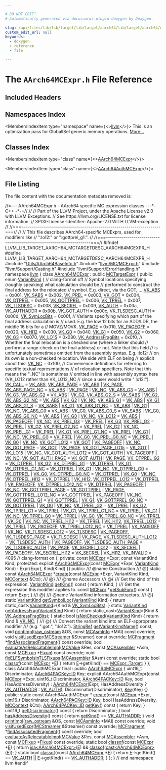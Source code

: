 ```yaml
---

# DO NOT EDIT!
# Automatically generated via docusaurus-plugin-doxygen by Doxygen.

slug: /api/files/lib/lib/target/lib/target/aarch64/lib/target/aarch64/mctargetdesc/aarch64mcexpr-h
custom_edit_url: null
keywords:
  - doxygen
  - reference
  - file

---
```





# The `AArch64MCExpr.h` File Reference

<DoxygenPage pluginConfig={pluginConfig}>



## Included Headers

<IncludesList>
<IncludesListItem
  filePath="Utils/AArch64BaseInfo.h"
  permalink="/docs/api/files/lib/lib/target/lib/target/aarch64/lib/target/aarch64/utils/aarch64baseinfo-h"
  isLocal="true" />
<IncludesListItem
  filePath="llvm/MC/MCExpr.h"
  permalink="/docs/api/files/include/include/llvm/include/llvm/mc/mcexpr-h"
  isLocal="true" />
<IncludesListItem
  filePath="llvm/Support/Casting.h"
  permalink="/docs/api/files/include/include/llvm/include/llvm/support/casting-h"
  isLocal="true" />
<IncludesListItem
  filePath="llvm/Support/ErrorHandling.h"
  permalink="/docs/api/files/include/include/llvm/include/llvm/support/errorhandling-h"
  isLocal="true" />
</IncludesList>

## Namespaces Index

<MembersIndex>

<MembersIndexItem
  type="namespace"
  name={<><a href="/docs/api/namespaces/llvm">llvm</a></>}>
This is an optimization pass for GlobalISel generic memory operations. <a href="/docs/api/namespaces/llvm/#details">More...</a>
</MembersIndexItem>

</MembersIndex>

## Classes Index

<MembersIndex>

<MembersIndexItem
  type="class"
  name={<><a href="/docs/api/classes/llvm/aarch64mcexpr">AArch64MCExpr</a></>}>
</MembersIndexItem>

<MembersIndexItem
  type="class"
  name={<><a href="/docs/api/classes/llvm/aarch64authmcexpr">AArch64AuthMCExpr</a></>}>
</MembersIndexItem>

</MembersIndex>


## File Listing

The file content with the documentation metadata removed is:

<ProgramListing>

<Link id="l00001" /><CodeLine lineNumber="1"><span class="doxyHighlightComment">//=--- AArch64MCExpr.h - AArch64 specific MC expression classes ---&#42;- C++ -&#42;-=//</span></CodeLine>
<Link id="l00002" /><CodeLine lineNumber="2"><span class="doxyHighlightComment">//</span></CodeLine>
<Link id="l00003" /><CodeLine lineNumber="3"><span class="doxyHighlightComment">// Part of the LLVM Project, under the Apache License v2.0 with LLVM Exceptions.</span></CodeLine>
<Link id="l00004" /><CodeLine lineNumber="4"><span class="doxyHighlightComment">// See https://llvm.org/LICENSE.txt for license information.</span></CodeLine>
<Link id="l00005" /><CodeLine lineNumber="5"><span class="doxyHighlightComment">// SPDX-License-Identifier: Apache-2.0 WITH LLVM-exception</span></CodeLine>
<Link id="l00006" /><CodeLine lineNumber="6"><span class="doxyHighlightComment">//</span></CodeLine>
<Link id="l00007" /><CodeLine lineNumber="7"><span class="doxyHighlightComment">//===----------------------------------------------------------------------===//</span></CodeLine>
<Link id="l00008" /><CodeLine lineNumber="8"><span class="doxyHighlightComment">//</span></CodeLine>
<Link id="l00009" /><CodeLine lineNumber="9"><span class="doxyHighlightComment">// This file describes AArch64-specific MCExprs, used for modifiers like</span></CodeLine>
<Link id="l00010" /><CodeLine lineNumber="10"><span class="doxyHighlightComment">// &quot;:lo12:&quot; or &quot;:gottprel&#95;g1:&quot;.</span></CodeLine>
<Link id="l00011" /><CodeLine lineNumber="11"><span class="doxyHighlightComment">//</span></CodeLine>
<Link id="l00012" /><CodeLine lineNumber="12"><span class="doxyHighlightComment">//===----------------------------------------------------------------------===//</span></CodeLine>
<Link id="l00013" /><CodeLine lineNumber="13"></CodeLine>
<Link id="l00014" /><CodeLine lineNumber="14"><span class="doxyHighlightPreprocessor">#ifndef LLVM&#95;LIB&#95;TARGET&#95;AARCH64&#95;MCTARGETDESC&#95;AARCH64MCEXPR&#95;H</span></CodeLine>
<Link id="l00015" /><CodeLine lineNumber="15"><span class="doxyHighlightPreprocessor">#define LLVM&#95;LIB&#95;TARGET&#95;AARCH64&#95;MCTARGETDESC&#95;AARCH64MCEXPR&#95;H</span></CodeLine>
<Link id="l00016" /><CodeLine lineNumber="16"></CodeLine>
<Link id="l00017" /><CodeLine lineNumber="17"><span class="doxyHighlightPreprocessor">#include &quot;<a href="/docs/api/files/lib/lib/target/lib/target/aarch64/lib/target/aarch64/utils/aarch64baseinfo-h">Utils/AArch64BaseInfo.h</a>&quot;</span></CodeLine>
<Link id="l00018" /><CodeLine lineNumber="18"><span class="doxyHighlightPreprocessor">#include &quot;<a href="/docs/api/files/include/include/llvm/include/llvm/mc/mcexpr-h">llvm/MC/MCExpr.h</a>&quot;</span></CodeLine>
<Link id="l00019" /><CodeLine lineNumber="19"><span class="doxyHighlightPreprocessor">#include &quot;<a href="/docs/api/files/include/include/llvm/include/llvm/support/casting-h">llvm/Support/Casting.h</a>&quot;</span></CodeLine>
<Link id="l00020" /><CodeLine lineNumber="20"><span class="doxyHighlightPreprocessor">#include &quot;<a href="/docs/api/files/include/include/llvm/include/llvm/support/errorhandling-h">llvm/Support/ErrorHandling.h</a>&quot;</span></CodeLine>
<Link id="l00021" /><CodeLine lineNumber="21"></CodeLine>
<Link id="l00022" /><CodeLine lineNumber="22"><span class="doxyHighlightKeyword">namespace </span><span class="doxyHighlight"><a href="/docs/api/namespaces/llvm">llvm</a> &#123;</span></CodeLine>
<Link id="l00023" /><CodeLine lineNumber="23"></CodeLine>
<Link id="l00024" /><CodeLine lineNumber="24" lineLink="/docs/api/classes/llvm/aarch64mcexpr"><span class="doxyHighlightKeyword">class </span><span class="doxyHighlight"><a href="/docs/api/classes/llvm/aarch64mcexpr/#a26a585c3355b561e0bd7a9e8d3cbed44">AArch64MCExpr</a> : </span><span class="doxyHighlightKeyword">public</span><span class="doxyHighlight"> <a href="/docs/api/classes/llvm/mctargetexpr/#a8ac1fdf776114a374cd8929fba6b8ccc">MCTargetExpr</a> &#123;</span></CodeLine>
<Link id="l00025" /><CodeLine lineNumber="25"><span class="doxyHighlightKeyword">public</span><span class="doxyHighlight">:</span></CodeLine>
<Link id="l00026" /><CodeLine lineNumber="26" lineLink="/docs/api/classes/llvm/aarch64mcexpr/#abec9c1dd43489b968c9780860bad71bf"><span class="doxyHighlight">  </span><span class="doxyHighlightKeyword">enum</span><span class="doxyHighlight"> <a href="/docs/api/classes/llvm/aarch64mcexpr/#abec9c1dd43489b968c9780860bad71bf">VariantKind</a> &#123;</span></CodeLine>
<Link id="l00027" /><CodeLine lineNumber="27"><span class="doxyHighlight">    </span><span class="doxyHighlightComment">// clang-format off</span></CodeLine>
<Link id="l00028" /><CodeLine lineNumber="28"><span class="doxyHighlight">    </span><span class="doxyHighlightComment">// Symbol locations specifying (roughly speaking) what calculation should be</span></CodeLine>
<Link id="l00029" /><CodeLine lineNumber="29"><span class="doxyHighlight">    </span><span class="doxyHighlightComment">// performed to construct the final address for the relocated</span></CodeLine>
<Link id="l00030" /><CodeLine lineNumber="30"><span class="doxyHighlight">    </span><span class="doxyHighlightComment">// symbol. E.g. direct, via the GOT, ...</span></CodeLine>
<Link id="l00031" /><CodeLine lineNumber="31" lineLink="/docs/api/classes/llvm/aarch64mcexpr/#abec9c1dd43489b968c9780860bad71bfa873476895e81395d69f2a8a5e9f298cf"><span class="doxyHighlight">    <a href="/docs/api/classes/llvm/aarch64mcexpr/#abec9c1dd43489b968c9780860bad71bfa873476895e81395d69f2a8a5e9f298cf">VK&#95;ABS</a>          = 0x001,</span></CodeLine>
<Link id="l00032" /><CodeLine lineNumber="32" lineLink="/docs/api/classes/llvm/aarch64mcexpr/#abec9c1dd43489b968c9780860bad71bfae88eb6cdf1eae5ef51e211504b00e706"><span class="doxyHighlight">    <a href="/docs/api/classes/llvm/aarch64mcexpr/#abec9c1dd43489b968c9780860bad71bfae88eb6cdf1eae5ef51e211504b00e706">VK&#95;SABS</a>         = 0x002,</span></CodeLine>
<Link id="l00033" /><CodeLine lineNumber="33" lineLink="/docs/api/classes/llvm/aarch64mcexpr/#abec9c1dd43489b968c9780860bad71bfab98c64bd3be65858d30034f3ca5fcfbf"><span class="doxyHighlight">    <a href="/docs/api/classes/llvm/aarch64mcexpr/#abec9c1dd43489b968c9780860bad71bfab98c64bd3be65858d30034f3ca5fcfbf">VK&#95;PREL</a>         = 0x003,</span></CodeLine>
<Link id="l00034" /><CodeLine lineNumber="34" lineLink="/docs/api/classes/llvm/aarch64mcexpr/#abec9c1dd43489b968c9780860bad71bfa96518ec6ca1da559ff4a909126b88060"><span class="doxyHighlight">    <a href="/docs/api/classes/llvm/aarch64mcexpr/#abec9c1dd43489b968c9780860bad71bfa96518ec6ca1da559ff4a909126b88060">VK&#95;GOT</a>          = 0x004,</span></CodeLine>
<Link id="l00035" /><CodeLine lineNumber="35" lineLink="/docs/api/classes/llvm/aarch64mcexpr/#abec9c1dd43489b968c9780860bad71bfa261e5fdfac362b9c39961c5226dbfccf"><span class="doxyHighlight">    <a href="/docs/api/classes/llvm/aarch64mcexpr/#abec9c1dd43489b968c9780860bad71bfa261e5fdfac362b9c39961c5226dbfccf">VK&#95;DTPREL</a>       = 0x005,</span></CodeLine>
<Link id="l00036" /><CodeLine lineNumber="36" lineLink="/docs/api/classes/llvm/aarch64mcexpr/#abec9c1dd43489b968c9780860bad71bfa6b76c48acac537ea0f3accd4f946b223"><span class="doxyHighlight">    <a href="/docs/api/classes/llvm/aarch64mcexpr/#abec9c1dd43489b968c9780860bad71bfa6b76c48acac537ea0f3accd4f946b223">VK&#95;GOTTPREL</a>     = 0x006,</span></CodeLine>
<Link id="l00037" /><CodeLine lineNumber="37" lineLink="/docs/api/classes/llvm/aarch64mcexpr/#abec9c1dd43489b968c9780860bad71bfaa3020e9ba5dfa0324318faad507a0a58"><span class="doxyHighlight">    <a href="/docs/api/classes/llvm/aarch64mcexpr/#abec9c1dd43489b968c9780860bad71bfaa3020e9ba5dfa0324318faad507a0a58">VK&#95;TPREL</a>        = 0x007,</span></CodeLine>
<Link id="l00038" /><CodeLine lineNumber="38" lineLink="/docs/api/classes/llvm/aarch64mcexpr/#abec9c1dd43489b968c9780860bad71bfaa1193d791c0127a6f7a86565a3f460bd"><span class="doxyHighlight">    <a href="/docs/api/classes/llvm/aarch64mcexpr/#abec9c1dd43489b968c9780860bad71bfaa1193d791c0127a6f7a86565a3f460bd">VK&#95;TLSDESC</a>      = 0x008,</span></CodeLine>
<Link id="l00039" /><CodeLine lineNumber="39" lineLink="/docs/api/classes/llvm/aarch64mcexpr/#abec9c1dd43489b968c9780860bad71bfaec64aa7810f0b31023d490a86d01d415"><span class="doxyHighlight">    <a href="/docs/api/classes/llvm/aarch64mcexpr/#abec9c1dd43489b968c9780860bad71bfaec64aa7810f0b31023d490a86d01d415">VK&#95;SECREL</a>       = 0x009,</span></CodeLine>
<Link id="l00040" /><CodeLine lineNumber="40" lineLink="/docs/api/classes/llvm/aarch64mcexpr/#abec9c1dd43489b968c9780860bad71bfa0121933247ec3c2a0477b4e9142fcdc9"><span class="doxyHighlight">    <a href="/docs/api/classes/llvm/aarch64mcexpr/#abec9c1dd43489b968c9780860bad71bfa0121933247ec3c2a0477b4e9142fcdc9">VK&#95;AUTH</a>         = 0x00a,</span></CodeLine>
<Link id="l00041" /><CodeLine lineNumber="41" lineLink="/docs/api/classes/llvm/aarch64mcexpr/#abec9c1dd43489b968c9780860bad71bfaa8bd8587ab7bb2c4e6db67d515b0d83e"><span class="doxyHighlight">    <a href="/docs/api/classes/llvm/aarch64mcexpr/#abec9c1dd43489b968c9780860bad71bfaa8bd8587ab7bb2c4e6db67d515b0d83e">VK&#95;AUTHADDR</a>     = 0x00b,</span></CodeLine>
<Link id="l00042" /><CodeLine lineNumber="42" lineLink="/docs/api/classes/llvm/aarch64mcexpr/#abec9c1dd43489b968c9780860bad71bfa9ec4c589014eb66893073ac3083a2670"><span class="doxyHighlight">    <a href="/docs/api/classes/llvm/aarch64mcexpr/#abec9c1dd43489b968c9780860bad71bfa9ec4c589014eb66893073ac3083a2670">VK&#95;GOT&#95;AUTH</a>     = 0x00c,</span></CodeLine>
<Link id="l00043" /><CodeLine lineNumber="43" lineLink="/docs/api/classes/llvm/aarch64mcexpr/#abec9c1dd43489b968c9780860bad71bfa32da9cfae143cc7c95c2e0f54ca40bcc"><span class="doxyHighlight">    <a href="/docs/api/classes/llvm/aarch64mcexpr/#abec9c1dd43489b968c9780860bad71bfa32da9cfae143cc7c95c2e0f54ca40bcc">VK&#95;TLSDESC&#95;AUTH</a> = 0x00d,</span></CodeLine>
<Link id="l00044" /><CodeLine lineNumber="44" lineLink="/docs/api/classes/llvm/aarch64mcexpr/#abec9c1dd43489b968c9780860bad71bfa69094d51626dc25699fb27be5e23d119"><span class="doxyHighlight">    <a href="/docs/api/classes/llvm/aarch64mcexpr/#abec9c1dd43489b968c9780860bad71bfa69094d51626dc25699fb27be5e23d119">VK&#95;SymLocBits</a>   = 0x00f,</span></CodeLine>
<Link id="l00045" /><CodeLine lineNumber="45"></CodeLine>
<Link id="l00046" /><CodeLine lineNumber="46"><span class="doxyHighlight">    </span><span class="doxyHighlightComment">// Variants specifying which part of the final address calculation is</span></CodeLine>
<Link id="l00047" /><CodeLine lineNumber="47"><span class="doxyHighlight">    </span><span class="doxyHighlightComment">// used. E.g. the low 12 bits for an ADD/LDR, the middle 16 bits for a</span></CodeLine>
<Link id="l00048" /><CodeLine lineNumber="48"><span class="doxyHighlight">    </span><span class="doxyHighlightComment">// MOVZ/MOVK.</span></CodeLine>
<Link id="l00049" /><CodeLine lineNumber="49" lineLink="/docs/api/classes/llvm/aarch64mcexpr/#abec9c1dd43489b968c9780860bad71bfa0809191a4698f385b9a261d81ff588eb"><span class="doxyHighlight">    <a href="/docs/api/classes/llvm/aarch64mcexpr/#abec9c1dd43489b968c9780860bad71bfa0809191a4698f385b9a261d81ff588eb">VK&#95;PAGE</a>     = 0x010,</span></CodeLine>
<Link id="l00050" /><CodeLine lineNumber="50" lineLink="/docs/api/classes/llvm/aarch64mcexpr/#abec9c1dd43489b968c9780860bad71bfa3560c4b55ab38ca90cfe2434429bb878"><span class="doxyHighlight">    <a href="/docs/api/classes/llvm/aarch64mcexpr/#abec9c1dd43489b968c9780860bad71bfa3560c4b55ab38ca90cfe2434429bb878">VK&#95;PAGEOFF</a>  = 0x020,</span></CodeLine>
<Link id="l00051" /><CodeLine lineNumber="51" lineLink="/docs/api/classes/llvm/aarch64mcexpr/#abec9c1dd43489b968c9780860bad71bfaa4531e7925a13cb837c64da9db9a971d"><span class="doxyHighlight">    <a href="/docs/api/classes/llvm/aarch64mcexpr/#abec9c1dd43489b968c9780860bad71bfaa4531e7925a13cb837c64da9db9a971d">VK&#95;HI12</a>     = 0x030,</span></CodeLine>
<Link id="l00052" /><CodeLine lineNumber="52" lineLink="/docs/api/classes/llvm/aarch64mcexpr/#abec9c1dd43489b968c9780860bad71bfa0e5e06b19986568f2c1e60713e2ad16a"><span class="doxyHighlight">    <a href="/docs/api/classes/llvm/aarch64mcexpr/#abec9c1dd43489b968c9780860bad71bfa0e5e06b19986568f2c1e60713e2ad16a">VK&#95;G0</a>       = 0x040,</span></CodeLine>
<Link id="l00053" /><CodeLine lineNumber="53" lineLink="/docs/api/classes/llvm/aarch64mcexpr/#abec9c1dd43489b968c9780860bad71bfa1f089fe988759598e6be192bc25fda14"><span class="doxyHighlight">    <a href="/docs/api/classes/llvm/aarch64mcexpr/#abec9c1dd43489b968c9780860bad71bfa1f089fe988759598e6be192bc25fda14">VK&#95;G1</a>       = 0x050,</span></CodeLine>
<Link id="l00054" /><CodeLine lineNumber="54" lineLink="/docs/api/classes/llvm/aarch64mcexpr/#abec9c1dd43489b968c9780860bad71bfa7f9d6eabce1bf6172cc4d52eb1a572da"><span class="doxyHighlight">    <a href="/docs/api/classes/llvm/aarch64mcexpr/#abec9c1dd43489b968c9780860bad71bfa7f9d6eabce1bf6172cc4d52eb1a572da">VK&#95;G2</a>       = 0x060,</span></CodeLine>
<Link id="l00055" /><CodeLine lineNumber="55" lineLink="/docs/api/classes/llvm/aarch64mcexpr/#abec9c1dd43489b968c9780860bad71bfa615c30307b7a2762031b185b1f0b0333"><span class="doxyHighlight">    <a href="/docs/api/classes/llvm/aarch64mcexpr/#abec9c1dd43489b968c9780860bad71bfa615c30307b7a2762031b185b1f0b0333">VK&#95;G3</a>       = 0x070,</span></CodeLine>
<Link id="l00056" /><CodeLine lineNumber="56" lineLink="/docs/api/classes/llvm/aarch64mcexpr/#abec9c1dd43489b968c9780860bad71bfa8456ae950bf4e253ace9693cd8635c80"><span class="doxyHighlight">    <a href="/docs/api/classes/llvm/aarch64mcexpr/#abec9c1dd43489b968c9780860bad71bfa8456ae950bf4e253ace9693cd8635c80">VK&#95;LO15</a>     = 0x080,</span></CodeLine>
<Link id="l00057" /><CodeLine lineNumber="57" lineLink="/docs/api/classes/llvm/aarch64mcexpr/#abec9c1dd43489b968c9780860bad71bfac023b84e4a49df08de7abf40646e9024"><span class="doxyHighlight">    <a href="/docs/api/classes/llvm/aarch64mcexpr/#abec9c1dd43489b968c9780860bad71bfac023b84e4a49df08de7abf40646e9024">VK&#95;AddressFragBits</a> = 0x0f0,</span></CodeLine>
<Link id="l00058" /><CodeLine lineNumber="58"></CodeLine>
<Link id="l00059" /><CodeLine lineNumber="59"><span class="doxyHighlight">    </span><span class="doxyHighlightComment">// Whether the final relocation is a checked one (where a linker should</span></CodeLine>
<Link id="l00060" /><CodeLine lineNumber="60"><span class="doxyHighlight">    </span><span class="doxyHighlightComment">// perform a range-check on the final address) or not. Note that this field</span></CodeLine>
<Link id="l00061" /><CodeLine lineNumber="61"><span class="doxyHighlight">    </span><span class="doxyHighlightComment">// is unfortunately sometimes omitted from the assembly syntax. E.g. :lo12:</span></CodeLine>
<Link id="l00062" /><CodeLine lineNumber="62"><span class="doxyHighlight">    </span><span class="doxyHighlightComment">// on its own is a non-checked relocation. We side with ELF on being</span></CodeLine>
<Link id="l00063" /><CodeLine lineNumber="63"><span class="doxyHighlight">    </span><span class="doxyHighlightComment">// explicit about this!</span></CodeLine>
<Link id="l00064" /><CodeLine lineNumber="64" lineLink="/docs/api/classes/llvm/aarch64mcexpr/#abec9c1dd43489b968c9780860bad71bfacfebe394a2b06edc4ddc5e96f6295776"><span class="doxyHighlight">    <a href="/docs/api/classes/llvm/aarch64mcexpr/#abec9c1dd43489b968c9780860bad71bfacfebe394a2b06edc4ddc5e96f6295776">VK&#95;NC</a>       = 0x100,</span></CodeLine>
<Link id="l00065" /><CodeLine lineNumber="65"></CodeLine>
<Link id="l00066" /><CodeLine lineNumber="66"><span class="doxyHighlight">    </span><span class="doxyHighlightComment">// Convenience definitions for referring to specific textual representations</span></CodeLine>
<Link id="l00067" /><CodeLine lineNumber="67"><span class="doxyHighlight">    </span><span class="doxyHighlightComment">// of relocation specifiers. Note that this means the &quot;&#95;NC&quot; is sometimes</span></CodeLine>
<Link id="l00068" /><CodeLine lineNumber="68"><span class="doxyHighlight">    </span><span class="doxyHighlightComment">// omitted in line with assembly syntax here (VK&#95;LO12 rather than VK&#95;LO12&#95;NC</span></CodeLine>
<Link id="l00069" /><CodeLine lineNumber="69"><span class="doxyHighlight">    </span><span class="doxyHighlightComment">// since a user would write &quot;:lo12:&quot;).</span></CodeLine>
<Link id="l00070" /><CodeLine lineNumber="70" lineLink="/docs/api/classes/llvm/aarch64mcexpr/#abec9c1dd43489b968c9780860bad71bfa7df30bfd9a5a56ae922f3597d31363b0"><span class="doxyHighlight">    <a href="/docs/api/classes/llvm/aarch64mcexpr/#abec9c1dd43489b968c9780860bad71bfa7df30bfd9a5a56ae922f3597d31363b0">VK&#95;CALL</a>              = <a href="/docs/api/classes/llvm/aarch64mcexpr/#abec9c1dd43489b968c9780860bad71bfa873476895e81395d69f2a8a5e9f298cf">VK&#95;ABS</a>,</span></CodeLine>
<Link id="l00071" /><CodeLine lineNumber="71" lineLink="/docs/api/classes/llvm/aarch64mcexpr/#abec9c1dd43489b968c9780860bad71bfaaf6f9676ef24562e98c151543f52efc8"><span class="doxyHighlight">    <a href="/docs/api/classes/llvm/aarch64mcexpr/#abec9c1dd43489b968c9780860bad71bfaaf6f9676ef24562e98c151543f52efc8">VK&#95;ABS&#95;PAGE</a>          = <a href="/docs/api/classes/llvm/aarch64mcexpr/#abec9c1dd43489b968c9780860bad71bfa873476895e81395d69f2a8a5e9f298cf">VK&#95;ABS</a>          | <a href="/docs/api/classes/llvm/aarch64mcexpr/#abec9c1dd43489b968c9780860bad71bfa0809191a4698f385b9a261d81ff588eb">VK&#95;PAGE</a>,</span></CodeLine>
<Link id="l00072" /><CodeLine lineNumber="72" lineLink="/docs/api/classes/llvm/aarch64mcexpr/#abec9c1dd43489b968c9780860bad71bfa660036640793b7c6285441ebaaec4c6a"><span class="doxyHighlight">    <a href="/docs/api/classes/llvm/aarch64mcexpr/#abec9c1dd43489b968c9780860bad71bfa660036640793b7c6285441ebaaec4c6a">VK&#95;ABS&#95;PAGE&#95;NC</a>       = <a href="/docs/api/classes/llvm/aarch64mcexpr/#abec9c1dd43489b968c9780860bad71bfa873476895e81395d69f2a8a5e9f298cf">VK&#95;ABS</a>          | <a href="/docs/api/classes/llvm/aarch64mcexpr/#abec9c1dd43489b968c9780860bad71bfa0809191a4698f385b9a261d81ff588eb">VK&#95;PAGE</a>    | <a href="/docs/api/classes/llvm/aarch64mcexpr/#abec9c1dd43489b968c9780860bad71bfacfebe394a2b06edc4ddc5e96f6295776">VK&#95;NC</a>,</span></CodeLine>
<Link id="l00073" /><CodeLine lineNumber="73" lineLink="/docs/api/classes/llvm/aarch64mcexpr/#abec9c1dd43489b968c9780860bad71bfa963191759d19cf8d90bc0c40435c8cb8"><span class="doxyHighlight">    <a href="/docs/api/classes/llvm/aarch64mcexpr/#abec9c1dd43489b968c9780860bad71bfa963191759d19cf8d90bc0c40435c8cb8">VK&#95;ABS&#95;G3</a>            = <a href="/docs/api/classes/llvm/aarch64mcexpr/#abec9c1dd43489b968c9780860bad71bfa873476895e81395d69f2a8a5e9f298cf">VK&#95;ABS</a>          | <a href="/docs/api/classes/llvm/aarch64mcexpr/#abec9c1dd43489b968c9780860bad71bfa615c30307b7a2762031b185b1f0b0333">VK&#95;G3</a>,</span></CodeLine>
<Link id="l00074" /><CodeLine lineNumber="74" lineLink="/docs/api/classes/llvm/aarch64mcexpr/#abec9c1dd43489b968c9780860bad71bfa284689a52a5f79b95b051a057c54fb1e"><span class="doxyHighlight">    <a href="/docs/api/classes/llvm/aarch64mcexpr/#abec9c1dd43489b968c9780860bad71bfa284689a52a5f79b95b051a057c54fb1e">VK&#95;ABS&#95;G2</a>            = <a href="/docs/api/classes/llvm/aarch64mcexpr/#abec9c1dd43489b968c9780860bad71bfa873476895e81395d69f2a8a5e9f298cf">VK&#95;ABS</a>          | <a href="/docs/api/classes/llvm/aarch64mcexpr/#abec9c1dd43489b968c9780860bad71bfa7f9d6eabce1bf6172cc4d52eb1a572da">VK&#95;G2</a>,</span></CodeLine>
<Link id="l00075" /><CodeLine lineNumber="75" lineLink="/docs/api/classes/llvm/aarch64mcexpr/#abec9c1dd43489b968c9780860bad71bfa536c18c873600b1e2aba9d9f894e9213"><span class="doxyHighlight">    <a href="/docs/api/classes/llvm/aarch64mcexpr/#abec9c1dd43489b968c9780860bad71bfa536c18c873600b1e2aba9d9f894e9213">VK&#95;ABS&#95;G2&#95;S</a>          = <a href="/docs/api/classes/llvm/aarch64mcexpr/#abec9c1dd43489b968c9780860bad71bfae88eb6cdf1eae5ef51e211504b00e706">VK&#95;SABS</a>         | <a href="/docs/api/classes/llvm/aarch64mcexpr/#abec9c1dd43489b968c9780860bad71bfa7f9d6eabce1bf6172cc4d52eb1a572da">VK&#95;G2</a>,</span></CodeLine>
<Link id="l00076" /><CodeLine lineNumber="76" lineLink="/docs/api/classes/llvm/aarch64mcexpr/#abec9c1dd43489b968c9780860bad71bfa1089df68239d0e46c2fba2190c4c0eb8"><span class="doxyHighlight">    <a href="/docs/api/classes/llvm/aarch64mcexpr/#abec9c1dd43489b968c9780860bad71bfa1089df68239d0e46c2fba2190c4c0eb8">VK&#95;ABS&#95;G2&#95;NC</a>         = <a href="/docs/api/classes/llvm/aarch64mcexpr/#abec9c1dd43489b968c9780860bad71bfa873476895e81395d69f2a8a5e9f298cf">VK&#95;ABS</a>          | <a href="/docs/api/classes/llvm/aarch64mcexpr/#abec9c1dd43489b968c9780860bad71bfa7f9d6eabce1bf6172cc4d52eb1a572da">VK&#95;G2</a>      | <a href="/docs/api/classes/llvm/aarch64mcexpr/#abec9c1dd43489b968c9780860bad71bfacfebe394a2b06edc4ddc5e96f6295776">VK&#95;NC</a>,</span></CodeLine>
<Link id="l00077" /><CodeLine lineNumber="77" lineLink="/docs/api/classes/llvm/aarch64mcexpr/#abec9c1dd43489b968c9780860bad71bfae40f238af3f6fe589641a720ab4f97a8"><span class="doxyHighlight">    <a href="/docs/api/classes/llvm/aarch64mcexpr/#abec9c1dd43489b968c9780860bad71bfae40f238af3f6fe589641a720ab4f97a8">VK&#95;ABS&#95;G1</a>            = <a href="/docs/api/classes/llvm/aarch64mcexpr/#abec9c1dd43489b968c9780860bad71bfa873476895e81395d69f2a8a5e9f298cf">VK&#95;ABS</a>          | <a href="/docs/api/classes/llvm/aarch64mcexpr/#abec9c1dd43489b968c9780860bad71bfa1f089fe988759598e6be192bc25fda14">VK&#95;G1</a>,</span></CodeLine>
<Link id="l00078" /><CodeLine lineNumber="78" lineLink="/docs/api/classes/llvm/aarch64mcexpr/#abec9c1dd43489b968c9780860bad71bfa53f60806897246321227204c69d467c3"><span class="doxyHighlight">    <a href="/docs/api/classes/llvm/aarch64mcexpr/#abec9c1dd43489b968c9780860bad71bfa53f60806897246321227204c69d467c3">VK&#95;ABS&#95;G1&#95;S</a>          = <a href="/docs/api/classes/llvm/aarch64mcexpr/#abec9c1dd43489b968c9780860bad71bfae88eb6cdf1eae5ef51e211504b00e706">VK&#95;SABS</a>         | <a href="/docs/api/classes/llvm/aarch64mcexpr/#abec9c1dd43489b968c9780860bad71bfa1f089fe988759598e6be192bc25fda14">VK&#95;G1</a>,</span></CodeLine>
<Link id="l00079" /><CodeLine lineNumber="79" lineLink="/docs/api/classes/llvm/aarch64mcexpr/#abec9c1dd43489b968c9780860bad71bfa1f931e50ae5f4c5f77e050447b2e3320"><span class="doxyHighlight">    <a href="/docs/api/classes/llvm/aarch64mcexpr/#abec9c1dd43489b968c9780860bad71bfa1f931e50ae5f4c5f77e050447b2e3320">VK&#95;ABS&#95;G1&#95;NC</a>         = <a href="/docs/api/classes/llvm/aarch64mcexpr/#abec9c1dd43489b968c9780860bad71bfa873476895e81395d69f2a8a5e9f298cf">VK&#95;ABS</a>          | <a href="/docs/api/classes/llvm/aarch64mcexpr/#abec9c1dd43489b968c9780860bad71bfa1f089fe988759598e6be192bc25fda14">VK&#95;G1</a>      | <a href="/docs/api/classes/llvm/aarch64mcexpr/#abec9c1dd43489b968c9780860bad71bfacfebe394a2b06edc4ddc5e96f6295776">VK&#95;NC</a>,</span></CodeLine>
<Link id="l00080" /><CodeLine lineNumber="80" lineLink="/docs/api/classes/llvm/aarch64mcexpr/#abec9c1dd43489b968c9780860bad71bfa35474485d868b25489fc57669a9c27f9"><span class="doxyHighlight">    <a href="/docs/api/classes/llvm/aarch64mcexpr/#abec9c1dd43489b968c9780860bad71bfa35474485d868b25489fc57669a9c27f9">VK&#95;ABS&#95;G0</a>            = <a href="/docs/api/classes/llvm/aarch64mcexpr/#abec9c1dd43489b968c9780860bad71bfa873476895e81395d69f2a8a5e9f298cf">VK&#95;ABS</a>          | <a href="/docs/api/classes/llvm/aarch64mcexpr/#abec9c1dd43489b968c9780860bad71bfa0e5e06b19986568f2c1e60713e2ad16a">VK&#95;G0</a>,</span></CodeLine>
<Link id="l00081" /><CodeLine lineNumber="81" lineLink="/docs/api/classes/llvm/aarch64mcexpr/#abec9c1dd43489b968c9780860bad71bfa7eb9497609b61ca20e383022f9ab3290"><span class="doxyHighlight">    <a href="/docs/api/classes/llvm/aarch64mcexpr/#abec9c1dd43489b968c9780860bad71bfa7eb9497609b61ca20e383022f9ab3290">VK&#95;ABS&#95;G0&#95;S</a>          = <a href="/docs/api/classes/llvm/aarch64mcexpr/#abec9c1dd43489b968c9780860bad71bfae88eb6cdf1eae5ef51e211504b00e706">VK&#95;SABS</a>         | <a href="/docs/api/classes/llvm/aarch64mcexpr/#abec9c1dd43489b968c9780860bad71bfa0e5e06b19986568f2c1e60713e2ad16a">VK&#95;G0</a>,</span></CodeLine>
<Link id="l00082" /><CodeLine lineNumber="82" lineLink="/docs/api/classes/llvm/aarch64mcexpr/#abec9c1dd43489b968c9780860bad71bfa65e6d1b5482060081af43ab78352964d"><span class="doxyHighlight">    <a href="/docs/api/classes/llvm/aarch64mcexpr/#abec9c1dd43489b968c9780860bad71bfa65e6d1b5482060081af43ab78352964d">VK&#95;ABS&#95;G0&#95;NC</a>         = <a href="/docs/api/classes/llvm/aarch64mcexpr/#abec9c1dd43489b968c9780860bad71bfa873476895e81395d69f2a8a5e9f298cf">VK&#95;ABS</a>          | <a href="/docs/api/classes/llvm/aarch64mcexpr/#abec9c1dd43489b968c9780860bad71bfa0e5e06b19986568f2c1e60713e2ad16a">VK&#95;G0</a>      | <a href="/docs/api/classes/llvm/aarch64mcexpr/#abec9c1dd43489b968c9780860bad71bfacfebe394a2b06edc4ddc5e96f6295776">VK&#95;NC</a>,</span></CodeLine>
<Link id="l00083" /><CodeLine lineNumber="83" lineLink="/docs/api/classes/llvm/aarch64mcexpr/#abec9c1dd43489b968c9780860bad71bfac273d7a8ebcef5784a4904ffe145aefe"><span class="doxyHighlight">    <a href="/docs/api/classes/llvm/aarch64mcexpr/#abec9c1dd43489b968c9780860bad71bfac273d7a8ebcef5784a4904ffe145aefe">VK&#95;LO12</a>              = <a href="/docs/api/classes/llvm/aarch64mcexpr/#abec9c1dd43489b968c9780860bad71bfa873476895e81395d69f2a8a5e9f298cf">VK&#95;ABS</a>          | <a href="/docs/api/classes/llvm/aarch64mcexpr/#abec9c1dd43489b968c9780860bad71bfa3560c4b55ab38ca90cfe2434429bb878">VK&#95;PAGEOFF</a> | <a href="/docs/api/classes/llvm/aarch64mcexpr/#abec9c1dd43489b968c9780860bad71bfacfebe394a2b06edc4ddc5e96f6295776">VK&#95;NC</a>,</span></CodeLine>
<Link id="l00084" /><CodeLine lineNumber="84" lineLink="/docs/api/classes/llvm/aarch64mcexpr/#abec9c1dd43489b968c9780860bad71bfa9a4ed17656f61247e51858d2f8d9203d"><span class="doxyHighlight">    <a href="/docs/api/classes/llvm/aarch64mcexpr/#abec9c1dd43489b968c9780860bad71bfa9a4ed17656f61247e51858d2f8d9203d">VK&#95;PREL&#95;G3</a>           = <a href="/docs/api/classes/llvm/aarch64mcexpr/#abec9c1dd43489b968c9780860bad71bfab98c64bd3be65858d30034f3ca5fcfbf">VK&#95;PREL</a>         | <a href="/docs/api/classes/llvm/aarch64mcexpr/#abec9c1dd43489b968c9780860bad71bfa615c30307b7a2762031b185b1f0b0333">VK&#95;G3</a>,</span></CodeLine>
<Link id="l00085" /><CodeLine lineNumber="85" lineLink="/docs/api/classes/llvm/aarch64mcexpr/#abec9c1dd43489b968c9780860bad71bfae308678726c12af491f9647e76f3f1b9"><span class="doxyHighlight">    <a href="/docs/api/classes/llvm/aarch64mcexpr/#abec9c1dd43489b968c9780860bad71bfae308678726c12af491f9647e76f3f1b9">VK&#95;PREL&#95;G2</a>           = <a href="/docs/api/classes/llvm/aarch64mcexpr/#abec9c1dd43489b968c9780860bad71bfab98c64bd3be65858d30034f3ca5fcfbf">VK&#95;PREL</a>         | <a href="/docs/api/classes/llvm/aarch64mcexpr/#abec9c1dd43489b968c9780860bad71bfa7f9d6eabce1bf6172cc4d52eb1a572da">VK&#95;G2</a>,</span></CodeLine>
<Link id="l00086" /><CodeLine lineNumber="86" lineLink="/docs/api/classes/llvm/aarch64mcexpr/#abec9c1dd43489b968c9780860bad71bfa432b91e82080f70cff564bc1f0db2b17"><span class="doxyHighlight">    <a href="/docs/api/classes/llvm/aarch64mcexpr/#abec9c1dd43489b968c9780860bad71bfa432b91e82080f70cff564bc1f0db2b17">VK&#95;PREL&#95;G2&#95;NC</a>        = <a href="/docs/api/classes/llvm/aarch64mcexpr/#abec9c1dd43489b968c9780860bad71bfab98c64bd3be65858d30034f3ca5fcfbf">VK&#95;PREL</a>         | <a href="/docs/api/classes/llvm/aarch64mcexpr/#abec9c1dd43489b968c9780860bad71bfa7f9d6eabce1bf6172cc4d52eb1a572da">VK&#95;G2</a>      | <a href="/docs/api/classes/llvm/aarch64mcexpr/#abec9c1dd43489b968c9780860bad71bfacfebe394a2b06edc4ddc5e96f6295776">VK&#95;NC</a>,</span></CodeLine>
<Link id="l00087" /><CodeLine lineNumber="87" lineLink="/docs/api/classes/llvm/aarch64mcexpr/#abec9c1dd43489b968c9780860bad71bfab0d49b0ffa4753b61465eb29942f838c"><span class="doxyHighlight">    <a href="/docs/api/classes/llvm/aarch64mcexpr/#abec9c1dd43489b968c9780860bad71bfab0d49b0ffa4753b61465eb29942f838c">VK&#95;PREL&#95;G1</a>           = <a href="/docs/api/classes/llvm/aarch64mcexpr/#abec9c1dd43489b968c9780860bad71bfab98c64bd3be65858d30034f3ca5fcfbf">VK&#95;PREL</a>         | <a href="/docs/api/classes/llvm/aarch64mcexpr/#abec9c1dd43489b968c9780860bad71bfa1f089fe988759598e6be192bc25fda14">VK&#95;G1</a>,</span></CodeLine>
<Link id="l00088" /><CodeLine lineNumber="88" lineLink="/docs/api/classes/llvm/aarch64mcexpr/#abec9c1dd43489b968c9780860bad71bfadf42ca6f959ddac98d35254c0914af09"><span class="doxyHighlight">    <a href="/docs/api/classes/llvm/aarch64mcexpr/#abec9c1dd43489b968c9780860bad71bfadf42ca6f959ddac98d35254c0914af09">VK&#95;PREL&#95;G1&#95;NC</a>        = <a href="/docs/api/classes/llvm/aarch64mcexpr/#abec9c1dd43489b968c9780860bad71bfab98c64bd3be65858d30034f3ca5fcfbf">VK&#95;PREL</a>         | <a href="/docs/api/classes/llvm/aarch64mcexpr/#abec9c1dd43489b968c9780860bad71bfa1f089fe988759598e6be192bc25fda14">VK&#95;G1</a>      | <a href="/docs/api/classes/llvm/aarch64mcexpr/#abec9c1dd43489b968c9780860bad71bfacfebe394a2b06edc4ddc5e96f6295776">VK&#95;NC</a>,</span></CodeLine>
<Link id="l00089" /><CodeLine lineNumber="89" lineLink="/docs/api/classes/llvm/aarch64mcexpr/#abec9c1dd43489b968c9780860bad71bfa8f3aaf6805e534003f15c7e878acdf32"><span class="doxyHighlight">    <a href="/docs/api/classes/llvm/aarch64mcexpr/#abec9c1dd43489b968c9780860bad71bfa8f3aaf6805e534003f15c7e878acdf32">VK&#95;PREL&#95;G0</a>           = <a href="/docs/api/classes/llvm/aarch64mcexpr/#abec9c1dd43489b968c9780860bad71bfab98c64bd3be65858d30034f3ca5fcfbf">VK&#95;PREL</a>         | <a href="/docs/api/classes/llvm/aarch64mcexpr/#abec9c1dd43489b968c9780860bad71bfa0e5e06b19986568f2c1e60713e2ad16a">VK&#95;G0</a>,</span></CodeLine>
<Link id="l00090" /><CodeLine lineNumber="90" lineLink="/docs/api/classes/llvm/aarch64mcexpr/#abec9c1dd43489b968c9780860bad71bfab793dd2a7b912aeaae778108094a5689"><span class="doxyHighlight">    <a href="/docs/api/classes/llvm/aarch64mcexpr/#abec9c1dd43489b968c9780860bad71bfab793dd2a7b912aeaae778108094a5689">VK&#95;PREL&#95;G0&#95;NC</a>        = <a href="/docs/api/classes/llvm/aarch64mcexpr/#abec9c1dd43489b968c9780860bad71bfab98c64bd3be65858d30034f3ca5fcfbf">VK&#95;PREL</a>         | <a href="/docs/api/classes/llvm/aarch64mcexpr/#abec9c1dd43489b968c9780860bad71bfa0e5e06b19986568f2c1e60713e2ad16a">VK&#95;G0</a>      | <a href="/docs/api/classes/llvm/aarch64mcexpr/#abec9c1dd43489b968c9780860bad71bfacfebe394a2b06edc4ddc5e96f6295776">VK&#95;NC</a>,</span></CodeLine>
<Link id="l00091" /><CodeLine lineNumber="91" lineLink="/docs/api/classes/llvm/aarch64mcexpr/#abec9c1dd43489b968c9780860bad71bfaa3e719e2fda5e6446235fedc1024897e"><span class="doxyHighlight">    <a href="/docs/api/classes/llvm/aarch64mcexpr/#abec9c1dd43489b968c9780860bad71bfaa3e719e2fda5e6446235fedc1024897e">VK&#95;GOT&#95;LO12</a>          = <a href="/docs/api/classes/llvm/aarch64mcexpr/#abec9c1dd43489b968c9780860bad71bfa96518ec6ca1da559ff4a909126b88060">VK&#95;GOT</a>          | <a href="/docs/api/classes/llvm/aarch64mcexpr/#abec9c1dd43489b968c9780860bad71bfa3560c4b55ab38ca90cfe2434429bb878">VK&#95;PAGEOFF</a> | <a href="/docs/api/classes/llvm/aarch64mcexpr/#abec9c1dd43489b968c9780860bad71bfacfebe394a2b06edc4ddc5e96f6295776">VK&#95;NC</a>,</span></CodeLine>
<Link id="l00092" /><CodeLine lineNumber="92" lineLink="/docs/api/classes/llvm/aarch64mcexpr/#abec9c1dd43489b968c9780860bad71bfa9df90d2efd141370b894bd4749ed184c"><span class="doxyHighlight">    <a href="/docs/api/classes/llvm/aarch64mcexpr/#abec9c1dd43489b968c9780860bad71bfa9df90d2efd141370b894bd4749ed184c">VK&#95;GOT&#95;PAGE</a>          = <a href="/docs/api/classes/llvm/aarch64mcexpr/#abec9c1dd43489b968c9780860bad71bfa96518ec6ca1da559ff4a909126b88060">VK&#95;GOT</a>          | <a href="/docs/api/classes/llvm/aarch64mcexpr/#abec9c1dd43489b968c9780860bad71bfa0809191a4698f385b9a261d81ff588eb">VK&#95;PAGE</a>,</span></CodeLine>
<Link id="l00093" /><CodeLine lineNumber="93" lineLink="/docs/api/classes/llvm/aarch64mcexpr/#abec9c1dd43489b968c9780860bad71bfa5fbf97669aa58e6ffa919564aabc2f5f"><span class="doxyHighlight">    <a href="/docs/api/classes/llvm/aarch64mcexpr/#abec9c1dd43489b968c9780860bad71bfa5fbf97669aa58e6ffa919564aabc2f5f">VK&#95;GOT&#95;PAGE&#95;LO15</a>     = <a href="/docs/api/classes/llvm/aarch64mcexpr/#abec9c1dd43489b968c9780860bad71bfa96518ec6ca1da559ff4a909126b88060">VK&#95;GOT</a>          | <a href="/docs/api/classes/llvm/aarch64mcexpr/#abec9c1dd43489b968c9780860bad71bfa8456ae950bf4e253ace9693cd8635c80">VK&#95;LO15</a>    | <a href="/docs/api/classes/llvm/aarch64mcexpr/#abec9c1dd43489b968c9780860bad71bfacfebe394a2b06edc4ddc5e96f6295776">VK&#95;NC</a>,</span></CodeLine>
<Link id="l00094" /><CodeLine lineNumber="94" lineLink="/docs/api/classes/llvm/aarch64mcexpr/#abec9c1dd43489b968c9780860bad71bfa2f76c31f5c93ff69cd59e817abd85223"><span class="doxyHighlight">    <a href="/docs/api/classes/llvm/aarch64mcexpr/#abec9c1dd43489b968c9780860bad71bfa2f76c31f5c93ff69cd59e817abd85223">VK&#95;GOT&#95;AUTH&#95;LO12</a>     = <a href="/docs/api/classes/llvm/aarch64mcexpr/#abec9c1dd43489b968c9780860bad71bfa9ec4c589014eb66893073ac3083a2670">VK&#95;GOT&#95;AUTH</a>     | <a href="/docs/api/classes/llvm/aarch64mcexpr/#abec9c1dd43489b968c9780860bad71bfa3560c4b55ab38ca90cfe2434429bb878">VK&#95;PAGEOFF</a> | <a href="/docs/api/classes/llvm/aarch64mcexpr/#abec9c1dd43489b968c9780860bad71bfacfebe394a2b06edc4ddc5e96f6295776">VK&#95;NC</a>,</span></CodeLine>
<Link id="l00095" /><CodeLine lineNumber="95" lineLink="/docs/api/classes/llvm/aarch64mcexpr/#abec9c1dd43489b968c9780860bad71bfae1c2096bfd2bbfd76a75327f7a830e6b"><span class="doxyHighlight">    <a href="/docs/api/classes/llvm/aarch64mcexpr/#abec9c1dd43489b968c9780860bad71bfae1c2096bfd2bbfd76a75327f7a830e6b">VK&#95;GOT&#95;AUTH&#95;PAGE</a>     = <a href="/docs/api/classes/llvm/aarch64mcexpr/#abec9c1dd43489b968c9780860bad71bfa9ec4c589014eb66893073ac3083a2670">VK&#95;GOT&#95;AUTH</a>     | <a href="/docs/api/classes/llvm/aarch64mcexpr/#abec9c1dd43489b968c9780860bad71bfa0809191a4698f385b9a261d81ff588eb">VK&#95;PAGE</a>,</span></CodeLine>
<Link id="l00096" /><CodeLine lineNumber="96" lineLink="/docs/api/classes/llvm/aarch64mcexpr/#abec9c1dd43489b968c9780860bad71bfa8f5d53560d98ded247f3bc911c00260d"><span class="doxyHighlight">    <a href="/docs/api/classes/llvm/aarch64mcexpr/#abec9c1dd43489b968c9780860bad71bfa8f5d53560d98ded247f3bc911c00260d">VK&#95;DTPREL&#95;G2</a>         = <a href="/docs/api/classes/llvm/aarch64mcexpr/#abec9c1dd43489b968c9780860bad71bfa261e5fdfac362b9c39961c5226dbfccf">VK&#95;DTPREL</a>       | <a href="/docs/api/classes/llvm/aarch64mcexpr/#abec9c1dd43489b968c9780860bad71bfa7f9d6eabce1bf6172cc4d52eb1a572da">VK&#95;G2</a>,</span></CodeLine>
<Link id="l00097" /><CodeLine lineNumber="97" lineLink="/docs/api/classes/llvm/aarch64mcexpr/#abec9c1dd43489b968c9780860bad71bfa1ea6131fa4bc346a2285f73b1e3b2b88"><span class="doxyHighlight">    <a href="/docs/api/classes/llvm/aarch64mcexpr/#abec9c1dd43489b968c9780860bad71bfa1ea6131fa4bc346a2285f73b1e3b2b88">VK&#95;DTPREL&#95;G1</a>         = <a href="/docs/api/classes/llvm/aarch64mcexpr/#abec9c1dd43489b968c9780860bad71bfa261e5fdfac362b9c39961c5226dbfccf">VK&#95;DTPREL</a>       | <a href="/docs/api/classes/llvm/aarch64mcexpr/#abec9c1dd43489b968c9780860bad71bfa1f089fe988759598e6be192bc25fda14">VK&#95;G1</a>,</span></CodeLine>
<Link id="l00098" /><CodeLine lineNumber="98" lineLink="/docs/api/classes/llvm/aarch64mcexpr/#abec9c1dd43489b968c9780860bad71bfa1ea81fd8999cf2538b39f1e012f4a9cc"><span class="doxyHighlight">    <a href="/docs/api/classes/llvm/aarch64mcexpr/#abec9c1dd43489b968c9780860bad71bfa1ea81fd8999cf2538b39f1e012f4a9cc">VK&#95;DTPREL&#95;G1&#95;NC</a>      = <a href="/docs/api/classes/llvm/aarch64mcexpr/#abec9c1dd43489b968c9780860bad71bfa261e5fdfac362b9c39961c5226dbfccf">VK&#95;DTPREL</a>       | <a href="/docs/api/classes/llvm/aarch64mcexpr/#abec9c1dd43489b968c9780860bad71bfa1f089fe988759598e6be192bc25fda14">VK&#95;G1</a>      | <a href="/docs/api/classes/llvm/aarch64mcexpr/#abec9c1dd43489b968c9780860bad71bfacfebe394a2b06edc4ddc5e96f6295776">VK&#95;NC</a>,</span></CodeLine>
<Link id="l00099" /><CodeLine lineNumber="99" lineLink="/docs/api/classes/llvm/aarch64mcexpr/#abec9c1dd43489b968c9780860bad71bfa752f95c69e8b43369d83833adb099345"><span class="doxyHighlight">    <a href="/docs/api/classes/llvm/aarch64mcexpr/#abec9c1dd43489b968c9780860bad71bfa752f95c69e8b43369d83833adb099345">VK&#95;DTPREL&#95;G0</a>         = <a href="/docs/api/classes/llvm/aarch64mcexpr/#abec9c1dd43489b968c9780860bad71bfa261e5fdfac362b9c39961c5226dbfccf">VK&#95;DTPREL</a>       | <a href="/docs/api/classes/llvm/aarch64mcexpr/#abec9c1dd43489b968c9780860bad71bfa0e5e06b19986568f2c1e60713e2ad16a">VK&#95;G0</a>,</span></CodeLine>
<Link id="l00100" /><CodeLine lineNumber="100" lineLink="/docs/api/classes/llvm/aarch64mcexpr/#abec9c1dd43489b968c9780860bad71bfab73ae607357b58d9d3de5256d5558284"><span class="doxyHighlight">    <a href="/docs/api/classes/llvm/aarch64mcexpr/#abec9c1dd43489b968c9780860bad71bfab73ae607357b58d9d3de5256d5558284">VK&#95;DTPREL&#95;G0&#95;NC</a>      = <a href="/docs/api/classes/llvm/aarch64mcexpr/#abec9c1dd43489b968c9780860bad71bfa261e5fdfac362b9c39961c5226dbfccf">VK&#95;DTPREL</a>       | <a href="/docs/api/classes/llvm/aarch64mcexpr/#abec9c1dd43489b968c9780860bad71bfa0e5e06b19986568f2c1e60713e2ad16a">VK&#95;G0</a>      | <a href="/docs/api/classes/llvm/aarch64mcexpr/#abec9c1dd43489b968c9780860bad71bfacfebe394a2b06edc4ddc5e96f6295776">VK&#95;NC</a>,</span></CodeLine>
<Link id="l00101" /><CodeLine lineNumber="101" lineLink="/docs/api/classes/llvm/aarch64mcexpr/#abec9c1dd43489b968c9780860bad71bfad1e341aea3471c4a8356b69bfad7a772"><span class="doxyHighlight">    <a href="/docs/api/classes/llvm/aarch64mcexpr/#abec9c1dd43489b968c9780860bad71bfad1e341aea3471c4a8356b69bfad7a772">VK&#95;DTPREL&#95;HI12</a>       = <a href="/docs/api/classes/llvm/aarch64mcexpr/#abec9c1dd43489b968c9780860bad71bfa261e5fdfac362b9c39961c5226dbfccf">VK&#95;DTPREL</a>       | <a href="/docs/api/classes/llvm/aarch64mcexpr/#abec9c1dd43489b968c9780860bad71bfaa4531e7925a13cb837c64da9db9a971d">VK&#95;HI12</a>,</span></CodeLine>
<Link id="l00102" /><CodeLine lineNumber="102" lineLink="/docs/api/classes/llvm/aarch64mcexpr/#abec9c1dd43489b968c9780860bad71bfae976f5dddffeb8a77e5ecc471343842d"><span class="doxyHighlight">    <a href="/docs/api/classes/llvm/aarch64mcexpr/#abec9c1dd43489b968c9780860bad71bfae976f5dddffeb8a77e5ecc471343842d">VK&#95;DTPREL&#95;LO12</a>       = <a href="/docs/api/classes/llvm/aarch64mcexpr/#abec9c1dd43489b968c9780860bad71bfa261e5fdfac362b9c39961c5226dbfccf">VK&#95;DTPREL</a>       | <a href="/docs/api/classes/llvm/aarch64mcexpr/#abec9c1dd43489b968c9780860bad71bfa3560c4b55ab38ca90cfe2434429bb878">VK&#95;PAGEOFF</a>,</span></CodeLine>
<Link id="l00103" /><CodeLine lineNumber="103" lineLink="/docs/api/classes/llvm/aarch64mcexpr/#abec9c1dd43489b968c9780860bad71bfa690cf2259632dd195b29cb7ad0cd16b7"><span class="doxyHighlight">    <a href="/docs/api/classes/llvm/aarch64mcexpr/#abec9c1dd43489b968c9780860bad71bfa690cf2259632dd195b29cb7ad0cd16b7">VK&#95;DTPREL&#95;LO12&#95;NC</a>    = <a href="/docs/api/classes/llvm/aarch64mcexpr/#abec9c1dd43489b968c9780860bad71bfa261e5fdfac362b9c39961c5226dbfccf">VK&#95;DTPREL</a>       | <a href="/docs/api/classes/llvm/aarch64mcexpr/#abec9c1dd43489b968c9780860bad71bfa3560c4b55ab38ca90cfe2434429bb878">VK&#95;PAGEOFF</a> | <a href="/docs/api/classes/llvm/aarch64mcexpr/#abec9c1dd43489b968c9780860bad71bfacfebe394a2b06edc4ddc5e96f6295776">VK&#95;NC</a>,</span></CodeLine>
<Link id="l00104" /><CodeLine lineNumber="104" lineLink="/docs/api/classes/llvm/aarch64mcexpr/#abec9c1dd43489b968c9780860bad71bfa64f45ff3541539f980e5edcdbfbd1a73"><span class="doxyHighlight">    <a href="/docs/api/classes/llvm/aarch64mcexpr/#abec9c1dd43489b968c9780860bad71bfa64f45ff3541539f980e5edcdbfbd1a73">VK&#95;GOTTPREL&#95;PAGE</a>     = <a href="/docs/api/classes/llvm/aarch64mcexpr/#abec9c1dd43489b968c9780860bad71bfa6b76c48acac537ea0f3accd4f946b223">VK&#95;GOTTPREL</a>     | <a href="/docs/api/classes/llvm/aarch64mcexpr/#abec9c1dd43489b968c9780860bad71bfa0809191a4698f385b9a261d81ff588eb">VK&#95;PAGE</a>,</span></CodeLine>
<Link id="l00105" /><CodeLine lineNumber="105" lineLink="/docs/api/classes/llvm/aarch64mcexpr/#abec9c1dd43489b968c9780860bad71bfad5dd2834fe1711d63b1b6c7ab4fdf5e1"><span class="doxyHighlight">    <a href="/docs/api/classes/llvm/aarch64mcexpr/#abec9c1dd43489b968c9780860bad71bfad5dd2834fe1711d63b1b6c7ab4fdf5e1">VK&#95;GOTTPREL&#95;LO12&#95;NC</a>  = <a href="/docs/api/classes/llvm/aarch64mcexpr/#abec9c1dd43489b968c9780860bad71bfa6b76c48acac537ea0f3accd4f946b223">VK&#95;GOTTPREL</a>     | <a href="/docs/api/classes/llvm/aarch64mcexpr/#abec9c1dd43489b968c9780860bad71bfa3560c4b55ab38ca90cfe2434429bb878">VK&#95;PAGEOFF</a> | <a href="/docs/api/classes/llvm/aarch64mcexpr/#abec9c1dd43489b968c9780860bad71bfacfebe394a2b06edc4ddc5e96f6295776">VK&#95;NC</a>,</span></CodeLine>
<Link id="l00106" /><CodeLine lineNumber="106" lineLink="/docs/api/classes/llvm/aarch64mcexpr/#abec9c1dd43489b968c9780860bad71bfa818d75cf614986328128098bb46084ed"><span class="doxyHighlight">    <a href="/docs/api/classes/llvm/aarch64mcexpr/#abec9c1dd43489b968c9780860bad71bfa818d75cf614986328128098bb46084ed">VK&#95;GOTTPREL&#95;G1</a>       = <a href="/docs/api/classes/llvm/aarch64mcexpr/#abec9c1dd43489b968c9780860bad71bfa6b76c48acac537ea0f3accd4f946b223">VK&#95;GOTTPREL</a>     | <a href="/docs/api/classes/llvm/aarch64mcexpr/#abec9c1dd43489b968c9780860bad71bfa1f089fe988759598e6be192bc25fda14">VK&#95;G1</a>,</span></CodeLine>
<Link id="l00107" /><CodeLine lineNumber="107" lineLink="/docs/api/classes/llvm/aarch64mcexpr/#abec9c1dd43489b968c9780860bad71bfa9c3e5cca2bdd09fc0ecb532f2c5d7e45"><span class="doxyHighlight">    <a href="/docs/api/classes/llvm/aarch64mcexpr/#abec9c1dd43489b968c9780860bad71bfa9c3e5cca2bdd09fc0ecb532f2c5d7e45">VK&#95;GOTTPREL&#95;G0&#95;NC</a>    = <a href="/docs/api/classes/llvm/aarch64mcexpr/#abec9c1dd43489b968c9780860bad71bfa6b76c48acac537ea0f3accd4f946b223">VK&#95;GOTTPREL</a>     | <a href="/docs/api/classes/llvm/aarch64mcexpr/#abec9c1dd43489b968c9780860bad71bfa0e5e06b19986568f2c1e60713e2ad16a">VK&#95;G0</a>      | <a href="/docs/api/classes/llvm/aarch64mcexpr/#abec9c1dd43489b968c9780860bad71bfacfebe394a2b06edc4ddc5e96f6295776">VK&#95;NC</a>,</span></CodeLine>
<Link id="l00108" /><CodeLine lineNumber="108" lineLink="/docs/api/classes/llvm/aarch64mcexpr/#abec9c1dd43489b968c9780860bad71bfa4b1b25eea13543bbbe0d904a4776d430"><span class="doxyHighlight">    <a href="/docs/api/classes/llvm/aarch64mcexpr/#abec9c1dd43489b968c9780860bad71bfa4b1b25eea13543bbbe0d904a4776d430">VK&#95;TPREL&#95;G2</a>          = <a href="/docs/api/classes/llvm/aarch64mcexpr/#abec9c1dd43489b968c9780860bad71bfaa3020e9ba5dfa0324318faad507a0a58">VK&#95;TPREL</a>        | <a href="/docs/api/classes/llvm/aarch64mcexpr/#abec9c1dd43489b968c9780860bad71bfa7f9d6eabce1bf6172cc4d52eb1a572da">VK&#95;G2</a>,</span></CodeLine>
<Link id="l00109" /><CodeLine lineNumber="109" lineLink="/docs/api/classes/llvm/aarch64mcexpr/#abec9c1dd43489b968c9780860bad71bfa5027a58d31c5e57b7483970eaf6cd602"><span class="doxyHighlight">    <a href="/docs/api/classes/llvm/aarch64mcexpr/#abec9c1dd43489b968c9780860bad71bfa5027a58d31c5e57b7483970eaf6cd602">VK&#95;TPREL&#95;G1</a>          = <a href="/docs/api/classes/llvm/aarch64mcexpr/#abec9c1dd43489b968c9780860bad71bfaa3020e9ba5dfa0324318faad507a0a58">VK&#95;TPREL</a>        | <a href="/docs/api/classes/llvm/aarch64mcexpr/#abec9c1dd43489b968c9780860bad71bfa1f089fe988759598e6be192bc25fda14">VK&#95;G1</a>,</span></CodeLine>
<Link id="l00110" /><CodeLine lineNumber="110" lineLink="/docs/api/classes/llvm/aarch64mcexpr/#abec9c1dd43489b968c9780860bad71bfa11bfd951d2f6ec25329b879f8d428fa9"><span class="doxyHighlight">    <a href="/docs/api/classes/llvm/aarch64mcexpr/#abec9c1dd43489b968c9780860bad71bfa11bfd951d2f6ec25329b879f8d428fa9">VK&#95;TPREL&#95;G1&#95;NC</a>       = <a href="/docs/api/classes/llvm/aarch64mcexpr/#abec9c1dd43489b968c9780860bad71bfaa3020e9ba5dfa0324318faad507a0a58">VK&#95;TPREL</a>        | <a href="/docs/api/classes/llvm/aarch64mcexpr/#abec9c1dd43489b968c9780860bad71bfa1f089fe988759598e6be192bc25fda14">VK&#95;G1</a>      | <a href="/docs/api/classes/llvm/aarch64mcexpr/#abec9c1dd43489b968c9780860bad71bfacfebe394a2b06edc4ddc5e96f6295776">VK&#95;NC</a>,</span></CodeLine>
<Link id="l00111" /><CodeLine lineNumber="111" lineLink="/docs/api/classes/llvm/aarch64mcexpr/#abec9c1dd43489b968c9780860bad71bfaeb8c93fb135d2775c869861178d11807"><span class="doxyHighlight">    <a href="/docs/api/classes/llvm/aarch64mcexpr/#abec9c1dd43489b968c9780860bad71bfaeb8c93fb135d2775c869861178d11807">VK&#95;TPREL&#95;G0</a>          = <a href="/docs/api/classes/llvm/aarch64mcexpr/#abec9c1dd43489b968c9780860bad71bfaa3020e9ba5dfa0324318faad507a0a58">VK&#95;TPREL</a>        | <a href="/docs/api/classes/llvm/aarch64mcexpr/#abec9c1dd43489b968c9780860bad71bfa0e5e06b19986568f2c1e60713e2ad16a">VK&#95;G0</a>,</span></CodeLine>
<Link id="l00112" /><CodeLine lineNumber="112" lineLink="/docs/api/classes/llvm/aarch64mcexpr/#abec9c1dd43489b968c9780860bad71bfa6e1d58609fc75b55166830312b91d2df"><span class="doxyHighlight">    <a href="/docs/api/classes/llvm/aarch64mcexpr/#abec9c1dd43489b968c9780860bad71bfa6e1d58609fc75b55166830312b91d2df">VK&#95;TPREL&#95;G0&#95;NC</a>       = <a href="/docs/api/classes/llvm/aarch64mcexpr/#abec9c1dd43489b968c9780860bad71bfaa3020e9ba5dfa0324318faad507a0a58">VK&#95;TPREL</a>        | <a href="/docs/api/classes/llvm/aarch64mcexpr/#abec9c1dd43489b968c9780860bad71bfa0e5e06b19986568f2c1e60713e2ad16a">VK&#95;G0</a>      | <a href="/docs/api/classes/llvm/aarch64mcexpr/#abec9c1dd43489b968c9780860bad71bfacfebe394a2b06edc4ddc5e96f6295776">VK&#95;NC</a>,</span></CodeLine>
<Link id="l00113" /><CodeLine lineNumber="113" lineLink="/docs/api/classes/llvm/aarch64mcexpr/#abec9c1dd43489b968c9780860bad71bfa65b0bb155666aed0ad6a4a61dc4f76b6"><span class="doxyHighlight">    <a href="/docs/api/classes/llvm/aarch64mcexpr/#abec9c1dd43489b968c9780860bad71bfa65b0bb155666aed0ad6a4a61dc4f76b6">VK&#95;TPREL&#95;HI12</a>        = <a href="/docs/api/classes/llvm/aarch64mcexpr/#abec9c1dd43489b968c9780860bad71bfaa3020e9ba5dfa0324318faad507a0a58">VK&#95;TPREL</a>        | <a href="/docs/api/classes/llvm/aarch64mcexpr/#abec9c1dd43489b968c9780860bad71bfaa4531e7925a13cb837c64da9db9a971d">VK&#95;HI12</a>,</span></CodeLine>
<Link id="l00114" /><CodeLine lineNumber="114" lineLink="/docs/api/classes/llvm/aarch64mcexpr/#abec9c1dd43489b968c9780860bad71bfa69a04395c63763644a14a6a929075fb0"><span class="doxyHighlight">    <a href="/docs/api/classes/llvm/aarch64mcexpr/#abec9c1dd43489b968c9780860bad71bfa69a04395c63763644a14a6a929075fb0">VK&#95;TPREL&#95;LO12</a>        = <a href="/docs/api/classes/llvm/aarch64mcexpr/#abec9c1dd43489b968c9780860bad71bfaa3020e9ba5dfa0324318faad507a0a58">VK&#95;TPREL</a>        | <a href="/docs/api/classes/llvm/aarch64mcexpr/#abec9c1dd43489b968c9780860bad71bfa3560c4b55ab38ca90cfe2434429bb878">VK&#95;PAGEOFF</a>,</span></CodeLine>
<Link id="l00115" /><CodeLine lineNumber="115" lineLink="/docs/api/classes/llvm/aarch64mcexpr/#abec9c1dd43489b968c9780860bad71bfaa2d3ca49c7f86aedb741b49d223fce16"><span class="doxyHighlight">    <a href="/docs/api/classes/llvm/aarch64mcexpr/#abec9c1dd43489b968c9780860bad71bfaa2d3ca49c7f86aedb741b49d223fce16">VK&#95;TPREL&#95;LO12&#95;NC</a>     = <a href="/docs/api/classes/llvm/aarch64mcexpr/#abec9c1dd43489b968c9780860bad71bfaa3020e9ba5dfa0324318faad507a0a58">VK&#95;TPREL</a>        | <a href="/docs/api/classes/llvm/aarch64mcexpr/#abec9c1dd43489b968c9780860bad71bfa3560c4b55ab38ca90cfe2434429bb878">VK&#95;PAGEOFF</a> | <a href="/docs/api/classes/llvm/aarch64mcexpr/#abec9c1dd43489b968c9780860bad71bfacfebe394a2b06edc4ddc5e96f6295776">VK&#95;NC</a>,</span></CodeLine>
<Link id="l00116" /><CodeLine lineNumber="116" lineLink="/docs/api/classes/llvm/aarch64mcexpr/#abec9c1dd43489b968c9780860bad71bfae86e7fb84bad4ed1be1f5772229a8d58"><span class="doxyHighlight">    <a href="/docs/api/classes/llvm/aarch64mcexpr/#abec9c1dd43489b968c9780860bad71bfae86e7fb84bad4ed1be1f5772229a8d58">VK&#95;TLSDESC&#95;LO12</a>      = <a href="/docs/api/classes/llvm/aarch64mcexpr/#abec9c1dd43489b968c9780860bad71bfaa1193d791c0127a6f7a86565a3f460bd">VK&#95;TLSDESC</a>      | <a href="/docs/api/classes/llvm/aarch64mcexpr/#abec9c1dd43489b968c9780860bad71bfa3560c4b55ab38ca90cfe2434429bb878">VK&#95;PAGEOFF</a>,</span></CodeLine>
<Link id="l00117" /><CodeLine lineNumber="117" lineLink="/docs/api/classes/llvm/aarch64mcexpr/#abec9c1dd43489b968c9780860bad71bfaa2fd0f1618e78066a208b3ae06037391"><span class="doxyHighlight">    <a href="/docs/api/classes/llvm/aarch64mcexpr/#abec9c1dd43489b968c9780860bad71bfaa2fd0f1618e78066a208b3ae06037391">VK&#95;TLSDESC&#95;PAGE</a>      = <a href="/docs/api/classes/llvm/aarch64mcexpr/#abec9c1dd43489b968c9780860bad71bfaa1193d791c0127a6f7a86565a3f460bd">VK&#95;TLSDESC</a>      | <a href="/docs/api/classes/llvm/aarch64mcexpr/#abec9c1dd43489b968c9780860bad71bfa0809191a4698f385b9a261d81ff588eb">VK&#95;PAGE</a>,</span></CodeLine>
<Link id="l00118" /><CodeLine lineNumber="118" lineLink="/docs/api/classes/llvm/aarch64mcexpr/#abec9c1dd43489b968c9780860bad71bfacf90d92f6c5b8b5972b2631c72eb5dde"><span class="doxyHighlight">    <a href="/docs/api/classes/llvm/aarch64mcexpr/#abec9c1dd43489b968c9780860bad71bfacf90d92f6c5b8b5972b2631c72eb5dde">VK&#95;TLSDESC&#95;AUTH&#95;LO12</a> = <a href="/docs/api/classes/llvm/aarch64mcexpr/#abec9c1dd43489b968c9780860bad71bfa32da9cfae143cc7c95c2e0f54ca40bcc">VK&#95;TLSDESC&#95;AUTH</a> | <a href="/docs/api/classes/llvm/aarch64mcexpr/#abec9c1dd43489b968c9780860bad71bfa3560c4b55ab38ca90cfe2434429bb878">VK&#95;PAGEOFF</a>,</span></CodeLine>
<Link id="l00119" /><CodeLine lineNumber="119" lineLink="/docs/api/classes/llvm/aarch64mcexpr/#abec9c1dd43489b968c9780860bad71bfaa433d52bc17bc21ce04f3cf8f409c358"><span class="doxyHighlight">    <a href="/docs/api/classes/llvm/aarch64mcexpr/#abec9c1dd43489b968c9780860bad71bfaa433d52bc17bc21ce04f3cf8f409c358">VK&#95;TLSDESC&#95;AUTH&#95;PAGE</a> = <a href="/docs/api/classes/llvm/aarch64mcexpr/#abec9c1dd43489b968c9780860bad71bfa32da9cfae143cc7c95c2e0f54ca40bcc">VK&#95;TLSDESC&#95;AUTH</a> | <a href="/docs/api/classes/llvm/aarch64mcexpr/#abec9c1dd43489b968c9780860bad71bfa0809191a4698f385b9a261d81ff588eb">VK&#95;PAGE</a>,</span></CodeLine>
<Link id="l00120" /><CodeLine lineNumber="120" lineLink="/docs/api/classes/llvm/aarch64mcexpr/#abec9c1dd43489b968c9780860bad71bfaee5e353993b28f25d23e1b76e1b295a2"><span class="doxyHighlight">    <a href="/docs/api/classes/llvm/aarch64mcexpr/#abec9c1dd43489b968c9780860bad71bfaee5e353993b28f25d23e1b76e1b295a2">VK&#95;SECREL&#95;LO12</a>       = <a href="/docs/api/classes/llvm/aarch64mcexpr/#abec9c1dd43489b968c9780860bad71bfaec64aa7810f0b31023d490a86d01d415">VK&#95;SECREL</a>       | <a href="/docs/api/classes/llvm/aarch64mcexpr/#abec9c1dd43489b968c9780860bad71bfa3560c4b55ab38ca90cfe2434429bb878">VK&#95;PAGEOFF</a>,</span></CodeLine>
<Link id="l00121" /><CodeLine lineNumber="121" lineLink="/docs/api/classes/llvm/aarch64mcexpr/#abec9c1dd43489b968c9780860bad71bfad8bf44f54a45b38024a2cdc10226cb3a"><span class="doxyHighlight">    <a href="/docs/api/classes/llvm/aarch64mcexpr/#abec9c1dd43489b968c9780860bad71bfad8bf44f54a45b38024a2cdc10226cb3a">VK&#95;SECREL&#95;HI12</a>       = <a href="/docs/api/classes/llvm/aarch64mcexpr/#abec9c1dd43489b968c9780860bad71bfaec64aa7810f0b31023d490a86d01d415">VK&#95;SECREL</a>       | <a href="/docs/api/classes/llvm/aarch64mcexpr/#abec9c1dd43489b968c9780860bad71bfaa4531e7925a13cb837c64da9db9a971d">VK&#95;HI12</a>,</span></CodeLine>
<Link id="l00122" /><CodeLine lineNumber="122"></CodeLine>
<Link id="l00123" /><CodeLine lineNumber="123" lineLink="/docs/api/classes/llvm/aarch64mcexpr/#abec9c1dd43489b968c9780860bad71bfaaa4c8d42e062c94e8869aed17b89b61a"><span class="doxyHighlight">    <a href="/docs/api/classes/llvm/aarch64mcexpr/#abec9c1dd43489b968c9780860bad71bfaaa4c8d42e062c94e8869aed17b89b61a">VK&#95;INVALID</a>  = 4095</span></CodeLine>
<Link id="l00124" /><CodeLine lineNumber="124"><span class="doxyHighlight">    </span><span class="doxyHighlightComment">// clang-format on</span></CodeLine>
<Link id="l00125" /><CodeLine lineNumber="125"><span class="doxyHighlight">  &#125;;</span></CodeLine>
<Link id="l00126" /><CodeLine lineNumber="126"></CodeLine>
<Link id="l00127" /><CodeLine lineNumber="127"><span class="doxyHighlightKeyword">private</span><span class="doxyHighlight">:</span></CodeLine>
<Link id="l00128" /><CodeLine lineNumber="128"><span class="doxyHighlight">  </span><span class="doxyHighlightKeyword">const</span><span class="doxyHighlight"> <a href="/docs/api/classes/llvm/mcexpr">MCExpr</a> &#42;Expr;</span></CodeLine>
<Link id="l00129" /><CodeLine lineNumber="129"><span class="doxyHighlight">  </span><span class="doxyHighlightKeyword">const</span><span class="doxyHighlight"> VariantKind Kind;</span></CodeLine>
<Link id="l00130" /><CodeLine lineNumber="130"></CodeLine>
<Link id="l00131" /><CodeLine lineNumber="131"><span class="doxyHighlightKeyword">protected</span><span class="doxyHighlight">:</span></CodeLine>
<Link id="l00132" /><CodeLine lineNumber="132" lineLink="/docs/api/classes/llvm/aarch64mcexpr/#a26a585c3355b561e0bd7a9e8d3cbed44"><span class="doxyHighlight">  </span><span class="doxyHighlightKeyword">explicit</span><span class="doxyHighlight"> <a href="/docs/api/classes/llvm/aarch64mcexpr/#a26a585c3355b561e0bd7a9e8d3cbed44">AArch64MCExpr</a>(</span><span class="doxyHighlightKeyword">const</span><span class="doxyHighlight"> <a href="/docs/api/classes/llvm/mcexpr">MCExpr</a> &#42;Expr, <a href="/docs/api/classes/llvm/aarch64mcexpr/#abec9c1dd43489b968c9780860bad71bf">VariantKind</a> Kind)</span></CodeLine>
<Link id="l00133" /><CodeLine lineNumber="133"><span class="doxyHighlight">    : Expr(Expr), Kind(Kind) &#123;&#125;</span></CodeLine>
<Link id="l00134" /><CodeLine lineNumber="134"></CodeLine>
<Link id="l00135" /><CodeLine lineNumber="135"><span class="doxyHighlightKeyword">public</span><span class="doxyHighlight">:</span></CodeLine>
<Link id="l00136" /><CodeLine lineNumber="136"><span class="doxyHighlightComment">  /// @name Construction</span></CodeLine>
<Link id="l00137" /><CodeLine lineNumber="137"><span class="doxyHighlightComment">  /// @&#123;</span></CodeLine>
<Link id="l00138" /><CodeLine lineNumber="138"></CodeLine>
<Link id="l00139" /><CodeLine lineNumber="139"><span class="doxyHighlight">  </span><span class="doxyHighlightKeyword">static</span><span class="doxyHighlight"> </span><span class="doxyHighlightKeyword">const</span><span class="doxyHighlight"> <a href="/docs/api/classes/llvm/aarch64mcexpr">AArch64MCExpr</a> &#42;<a href="/docs/api/classes/llvm/aarch64mcexpr/#a84d44e8b0d35d0b19946a50e8229ab86">create</a>(</span><span class="doxyHighlightKeyword">const</span><span class="doxyHighlight"> <a href="/docs/api/classes/llvm/mcexpr">MCExpr</a> &#42;Expr, VariantKind Kind,</span></CodeLine>
<Link id="l00140" /><CodeLine lineNumber="140"><span class="doxyHighlight">                                   <a href="/docs/api/classes/llvm/mccontext">MCContext</a> &amp;Ctx);</span></CodeLine>
<Link id="l00141" /><CodeLine lineNumber="141"></CodeLine>
<Link id="l00142" /><CodeLine lineNumber="142"><span class="doxyHighlightComment">  /// @&#125;</span></CodeLine>
<Link id="l00143" /><CodeLine lineNumber="143"><span class="doxyHighlightComment">  /// @name Accessors</span></CodeLine>
<Link id="l00144" /><CodeLine lineNumber="144"><span class="doxyHighlightComment">  /// @&#123;</span></CodeLine>
<Link id="l00145" /><CodeLine lineNumber="145"></CodeLine>
<Link id="l00146" /><CodeLine lineNumber="146"><span class="doxyHighlightComment">  /// Get the kind of this expression.</span></CodeLine>
<Link id="l00147" /><CodeLine lineNumber="147" lineLink="/docs/api/classes/llvm/aarch64mcexpr/#ab17d0c21f5ebab570d850a8e8a4ffa9f"><span class="doxyHighlight">  <a href="/docs/api/classes/llvm/aarch64mcexpr/#abec9c1dd43489b968c9780860bad71bf">VariantKind</a> <a href="/docs/api/classes/llvm/aarch64mcexpr/#ab17d0c21f5ebab570d850a8e8a4ffa9f">getKind</a>()</span><span class="doxyHighlightKeyword"> const </span><span class="doxyHighlight">&#123; </span><span class="doxyHighlightKeywordFlow">return</span><span class="doxyHighlight"> Kind; &#125;</span></CodeLine>
<Link id="l00148" /><CodeLine lineNumber="148"></CodeLine>
<Link id="l00149" /><CodeLine lineNumber="149"><span class="doxyHighlightComment">  /// Get the expression this modifier applies to.</span></CodeLine>
<Link id="l00150" /><CodeLine lineNumber="150" lineLink="/docs/api/classes/llvm/aarch64mcexpr/#aadc269d1f3523366720c8c5d8d382722"><span class="doxyHighlight">  </span><span class="doxyHighlightKeyword">const</span><span class="doxyHighlight"> <a href="/docs/api/classes/llvm/mcexpr">MCExpr</a> &#42;<a href="/docs/api/classes/llvm/aarch64mcexpr/#aadc269d1f3523366720c8c5d8d382722">getSubExpr</a>()</span><span class="doxyHighlightKeyword"> const </span><span class="doxyHighlight">&#123; </span><span class="doxyHighlightKeywordFlow">return</span><span class="doxyHighlight"> Expr; &#125;</span></CodeLine>
<Link id="l00151" /><CodeLine lineNumber="151"></CodeLine>
<Link id="l00152" /><CodeLine lineNumber="152"><span class="doxyHighlightComment">  /// @&#125;</span></CodeLine>
<Link id="l00153" /><CodeLine lineNumber="153"><span class="doxyHighlightComment">  /// @name VariantKind information extractors.</span></CodeLine>
<Link id="l00154" /><CodeLine lineNumber="154"><span class="doxyHighlightComment">  /// @&#123;</span></CodeLine>
<Link id="l00155" /><CodeLine lineNumber="155"></CodeLine>
<Link id="l00156" /><CodeLine lineNumber="156" lineLink="/docs/api/classes/llvm/aarch64mcexpr/#a07e3d0ae8a67b027d48dbb2a51ed6e9a"><span class="doxyHighlight">  </span><span class="doxyHighlightKeyword">static</span><span class="doxyHighlight"> <a href="/docs/api/classes/llvm/aarch64mcexpr/#abec9c1dd43489b968c9780860bad71bf">VariantKind</a> <a href="/docs/api/classes/llvm/aarch64mcexpr/#a07e3d0ae8a67b027d48dbb2a51ed6e9a">getSymbolLoc</a>(<a href="/docs/api/classes/llvm/aarch64mcexpr/#abec9c1dd43489b968c9780860bad71bf">VariantKind</a> Kind) &#123;</span></CodeLine>
<Link id="l00157" /><CodeLine lineNumber="157"><span class="doxyHighlight">    </span><span class="doxyHighlightKeywordFlow">return</span><span class="doxyHighlight"> </span><span class="doxyHighlightKeyword">static&#95;cast&lt;</span><span class="doxyHighlight"><a href="/docs/api/classes/llvm/aarch64mcexpr/#abec9c1dd43489b968c9780860bad71bf">VariantKind</a></span><span class="doxyHighlightKeyword">&gt;</span><span class="doxyHighlight">(Kind &amp; <a href="/docs/api/classes/llvm/aarch64mcexpr/#abec9c1dd43489b968c9780860bad71bfa69094d51626dc25699fb27be5e23d119">VK&#95;SymLocBits</a>);</span></CodeLine>
<Link id="l00158" /><CodeLine lineNumber="158"><span class="doxyHighlight">  &#125;</span></CodeLine>
<Link id="l00159" /><CodeLine lineNumber="159"></CodeLine>
<Link id="l00160" /><CodeLine lineNumber="160" lineLink="/docs/api/classes/llvm/aarch64mcexpr/#a7dfd432f33b5e5ff4114b9be04a2b25f"><span class="doxyHighlight">  </span><span class="doxyHighlightKeyword">static</span><span class="doxyHighlight"> <a href="/docs/api/classes/llvm/aarch64mcexpr/#abec9c1dd43489b968c9780860bad71bf">VariantKind</a> <a href="/docs/api/classes/llvm/aarch64mcexpr/#a7dfd432f33b5e5ff4114b9be04a2b25f">getAddressFrag</a>(<a href="/docs/api/classes/llvm/aarch64mcexpr/#abec9c1dd43489b968c9780860bad71bf">VariantKind</a> Kind) &#123;</span></CodeLine>
<Link id="l00161" /><CodeLine lineNumber="161"><span class="doxyHighlight">    </span><span class="doxyHighlightKeywordFlow">return</span><span class="doxyHighlight"> </span><span class="doxyHighlightKeyword">static&#95;cast&lt;</span><span class="doxyHighlight"><a href="/docs/api/classes/llvm/aarch64mcexpr/#abec9c1dd43489b968c9780860bad71bf">VariantKind</a></span><span class="doxyHighlightKeyword">&gt;</span><span class="doxyHighlight">(Kind &amp; <a href="/docs/api/classes/llvm/aarch64mcexpr/#abec9c1dd43489b968c9780860bad71bfac023b84e4a49df08de7abf40646e9024">VK&#95;AddressFragBits</a>);</span></CodeLine>
<Link id="l00162" /><CodeLine lineNumber="162"><span class="doxyHighlight">  &#125;</span></CodeLine>
<Link id="l00163" /><CodeLine lineNumber="163"></CodeLine>
<Link id="l00164" /><CodeLine lineNumber="164" lineLink="/docs/api/classes/llvm/aarch64mcexpr/#a5a2b5e4ba4c1ccd001580fc8181e52eb"><span class="doxyHighlight">  </span><span class="doxyHighlightKeyword">static</span><span class="doxyHighlight"> </span><span class="doxyHighlightKeywordType">bool</span><span class="doxyHighlight"> <a href="/docs/api/classes/llvm/aarch64mcexpr/#a5a2b5e4ba4c1ccd001580fc8181e52eb">isNotChecked</a>(<a href="/docs/api/classes/llvm/aarch64mcexpr/#abec9c1dd43489b968c9780860bad71bf">VariantKind</a> Kind) &#123; </span><span class="doxyHighlightKeywordFlow">return</span><span class="doxyHighlight"> Kind &amp; <a href="/docs/api/classes/llvm/aarch64mcexpr/#abec9c1dd43489b968c9780860bad71bfacfebe394a2b06edc4ddc5e96f6295776">VK&#95;NC</a>; &#125;</span></CodeLine>
<Link id="l00165" /><CodeLine lineNumber="165"></CodeLine>
<Link id="l00166" /><CodeLine lineNumber="166"><span class="doxyHighlightComment">  /// @&#125;</span></CodeLine>
<Link id="l00167" /><CodeLine lineNumber="167"></CodeLine>
<Link id="l00168" /><CodeLine lineNumber="168"><span class="doxyHighlightComment">  /// Convert the variant kind into an ELF-appropriate modifier</span></CodeLine>
<Link id="l00169" /><CodeLine lineNumber="169"><span class="doxyHighlightComment">  /// (e.g. &quot;:got:&quot;, &quot;:lo12:&quot;).</span></CodeLine>
<Link id="l00170" /><CodeLine lineNumber="170"><span class="doxyHighlight">  <a href="/docs/api/classes/llvm/stringref">StringRef</a> <a href="/docs/api/classes/llvm/aarch64mcexpr/#a4c7b303dd646822f22c9b1f6169162b4">getVariantKindName</a>() </span><span class="doxyHighlightKeyword">const</span><span class="doxyHighlight">;</span></CodeLine>
<Link id="l00171" /><CodeLine lineNumber="171"></CodeLine>
<Link id="l00172" /><CodeLine lineNumber="172"><span class="doxyHighlight">  </span><span class="doxyHighlightKeywordType">void</span><span class="doxyHighlight"> <a href="/docs/api/classes/llvm/aarch64mcexpr/#ab7d76f738ef1a55d72a3a429c8eab475">printImpl</a>(<a href="/docs/api/classes/llvm/raw-ostream">raw&#95;ostream</a> &amp;OS, </span><span class="doxyHighlightKeyword">const</span><span class="doxyHighlight"> <a href="/docs/api/classes/llvm/mcasminfo">MCAsmInfo</a> &#42;MAI) </span><span class="doxyHighlightKeyword">const override</span><span class="doxyHighlight">;</span></CodeLine>
<Link id="l00173" /><CodeLine lineNumber="173"></CodeLine>
<Link id="l00174" /><CodeLine lineNumber="174"><span class="doxyHighlight">  </span><span class="doxyHighlightKeywordType">void</span><span class="doxyHighlight"> <a href="/docs/api/classes/llvm/aarch64mcexpr/#a5979780bec8026d8fd6cb8bf024b3086">visitUsedExpr</a>(<a href="/docs/api/classes/llvm/mcstreamer">MCStreamer</a> &amp;Streamer) </span><span class="doxyHighlightKeyword">const override</span><span class="doxyHighlight">;</span></CodeLine>
<Link id="l00175" /><CodeLine lineNumber="175"></CodeLine>
<Link id="l00176" /><CodeLine lineNumber="176"><span class="doxyHighlight">  <a href="/docs/api/classes/llvm/mcfragment">MCFragment</a> &#42;<a href="/docs/api/classes/llvm/aarch64mcexpr/#a44d1f8b239360ee96cd7a33f384fa21b">findAssociatedFragment</a>() </span><span class="doxyHighlightKeyword">const override</span><span class="doxyHighlight">;</span></CodeLine>
<Link id="l00177" /><CodeLine lineNumber="177"></CodeLine>
<Link id="l00178" /><CodeLine lineNumber="178"><span class="doxyHighlight">  </span><span class="doxyHighlightKeywordType">bool</span><span class="doxyHighlight"> <a href="/docs/api/classes/llvm/aarch64mcexpr/#a2ee670ab9e4208096e0aff88d1a28034">evaluateAsRelocatableImpl</a>(<a href="/docs/api/classes/llvm/mcvalue">MCValue</a> &amp;Res, </span><span class="doxyHighlightKeyword">const</span><span class="doxyHighlight"> <a href="/docs/api/classes/llvm/mcassembler">MCAssembler</a> &#42;Asm,</span></CodeLine>
<Link id="l00179" /><CodeLine lineNumber="179"><span class="doxyHighlight">                                 </span><span class="doxyHighlightKeyword">const</span><span class="doxyHighlight"> <a href="/docs/api/classes/llvm/mcfixup">MCFixup</a> &#42;<a href="/docs/api/files/lib/lib/target/lib/target/powerpc/ppctlsdynamiccall-cpp/#a4a235aedca5bbfc39934045b6cbf9c70">Fixup</a>) </span><span class="doxyHighlightKeyword">const override</span><span class="doxyHighlight">;</span></CodeLine>
<Link id="l00180" /><CodeLine lineNumber="180"></CodeLine>
<Link id="l00181" /><CodeLine lineNumber="181"><span class="doxyHighlight">  </span><span class="doxyHighlightKeywordType">void</span><span class="doxyHighlight"> <a href="/docs/api/classes/llvm/aarch64mcexpr/#a0ef0aa1408d6fd0ecb399eb97c5aadc5">fixELFSymbolsInTLSFixups</a>(<a href="/docs/api/classes/llvm/mcassembler">MCAssembler</a> &amp;Asm) </span><span class="doxyHighlightKeyword">const override</span><span class="doxyHighlight">;</span></CodeLine>
<Link id="l00182" /><CodeLine lineNumber="182"></CodeLine>
<Link id="l00183" /><CodeLine lineNumber="183" lineLink="/docs/api/classes/llvm/aarch64mcexpr/#a8865f9c5ef2c6882f77df724f2bbce77"><span class="doxyHighlight">  </span><span class="doxyHighlightKeyword">static</span><span class="doxyHighlight"> </span><span class="doxyHighlightKeywordType">bool</span><span class="doxyHighlight"> <a href="/docs/api/classes/llvm/aarch64mcexpr/#a8865f9c5ef2c6882f77df724f2bbce77">classof</a>(</span><span class="doxyHighlightKeyword">const</span><span class="doxyHighlight"> <a href="/docs/api/classes/llvm/mcexpr">MCExpr</a> &#42;<a href="/docs/api/files/lib/lib/ir/builtingcs-cpp/#abb2b3a60ccc38a28239e19a1646e0c8a">E</a>) &#123;</span></CodeLine>
<Link id="l00184" /><CodeLine lineNumber="184"><span class="doxyHighlight">    </span><span class="doxyHighlightKeywordFlow">return</span><span class="doxyHighlight"> <a href="/docs/api/files/lib/lib/ir/builtingcs-cpp/#abb2b3a60ccc38a28239e19a1646e0c8a">E</a>-&gt;getKind() == <a href="/docs/api/classes/llvm/mcexpr/#a83112ba0cecd7a7add9f1f9c441d606faa65560b8224a92e80f422df090f07c55">MCExpr::Target</a>;</span></CodeLine>
<Link id="l00185" /><CodeLine lineNumber="185"><span class="doxyHighlight">  &#125;</span></CodeLine>
<Link id="l00186" /><CodeLine lineNumber="186"><span class="doxyHighlight">&#125;;</span></CodeLine>
<Link id="l00187" /><CodeLine lineNumber="187"></CodeLine>
<Link id="l00188" /><CodeLine lineNumber="188" lineLink="/docs/api/classes/llvm/aarch64authmcexpr"><span class="doxyHighlightKeyword">class </span><span class="doxyHighlight">AArch64AuthMCExpr final : </span><span class="doxyHighlightKeyword">public</span><span class="doxyHighlight"> <a href="/docs/api/classes/llvm/aarch64mcexpr/#a26a585c3355b561e0bd7a9e8d3cbed44">AArch64MCExpr</a> &#123;</span></CodeLine>
<Link id="l00189" /><CodeLine lineNumber="189"><span class="doxyHighlight">  uint16&#95;t Discriminator;</span></CodeLine>
<Link id="l00190" /><CodeLine lineNumber="190"><span class="doxyHighlight">  <a href="/docs/api/namespaces/llvm/aarch64packey/#abf4394f452bde3f544999858d71e4b46">AArch64PACKey::ID</a> Key;</span></CodeLine>
<Link id="l00191" /><CodeLine lineNumber="191"></CodeLine>
<Link id="l00192" /><CodeLine lineNumber="192"><span class="doxyHighlight">  </span><span class="doxyHighlightKeyword">explicit</span><span class="doxyHighlight"> AArch64AuthMCExpr(</span><span class="doxyHighlightKeyword">const</span><span class="doxyHighlight"> <a href="/docs/api/classes/llvm/mcexpr">MCExpr</a> &#42;Expr, uint16&#95;t Discriminator,</span></CodeLine>
<Link id="l00193" /><CodeLine lineNumber="193"><span class="doxyHighlight">                             <a href="/docs/api/namespaces/llvm/aarch64packey/#abf4394f452bde3f544999858d71e4b46">AArch64PACKey::ID</a> Key, </span><span class="doxyHighlightKeywordType">bool</span><span class="doxyHighlight"> HasAddressDiversity)</span></CodeLine>
<Link id="l00194" /><CodeLine lineNumber="194"><span class="doxyHighlight">      : <a href="/docs/api/classes/llvm/aarch64mcexpr/#a26a585c3355b561e0bd7a9e8d3cbed44">AArch64MCExpr</a>(Expr, HasAddressDiversity ? <a href="/docs/api/classes/llvm/aarch64mcexpr/#abec9c1dd43489b968c9780860bad71bfaa8bd8587ab7bb2c4e6db67d515b0d83e">VK&#95;AUTHADDR</a> : <a href="/docs/api/classes/llvm/aarch64mcexpr/#abec9c1dd43489b968c9780860bad71bfa0121933247ec3c2a0477b4e9142fcdc9">VK&#95;AUTH</a>),</span></CodeLine>
<Link id="l00195" /><CodeLine lineNumber="195"><span class="doxyHighlight">        Discriminator(Discriminator), <a href="/docs/api/namespaces/llvm/#a98c6256d0644613c6b5b3e2ef06ef5ce">Key</a>(Key) &#123;&#125;</span></CodeLine>
<Link id="l00196" /><CodeLine lineNumber="196"></CodeLine>
<Link id="l00197" /><CodeLine lineNumber="197"><span class="doxyHighlightKeyword">public</span><span class="doxyHighlight">:</span></CodeLine>
<Link id="l00198" /><CodeLine lineNumber="198"><span class="doxyHighlight">  </span><span class="doxyHighlightKeyword">static</span><span class="doxyHighlight"> </span><span class="doxyHighlightKeyword">const</span><span class="doxyHighlight"> AArch64AuthMCExpr &#42;</span></CodeLine>
<Link id="l00199" /><CodeLine lineNumber="199"><span class="doxyHighlight">  <a href="/docs/api/classes/llvm/aarch64authmcexpr/#a59ab715efa8fa45d1299021a831eb619">create</a>(</span><span class="doxyHighlightKeyword">const</span><span class="doxyHighlight"> <a href="/docs/api/classes/llvm/mcexpr">MCExpr</a> &#42;Expr, uint16&#95;t Discriminator, <a href="/docs/api/namespaces/llvm/aarch64packey/#abf4394f452bde3f544999858d71e4b46">AArch64PACKey::ID</a> Key,</span></CodeLine>
<Link id="l00200" /><CodeLine lineNumber="200"><span class="doxyHighlight">         </span><span class="doxyHighlightKeywordType">bool</span><span class="doxyHighlight"> HasAddressDiversity, <a href="/docs/api/classes/llvm/mccontext">MCContext</a> &amp;Ctx);</span></CodeLine>
<Link id="l00201" /><CodeLine lineNumber="201"></CodeLine>
<Link id="l00202" /><CodeLine lineNumber="202" lineLink="/docs/api/classes/llvm/aarch64authmcexpr/#ac458db75cc6b35e68100a2de8254904c"><span class="doxyHighlight">  <a href="/docs/api/namespaces/llvm/aarch64packey/#abf4394f452bde3f544999858d71e4b46">AArch64PACKey::ID</a> <a href="/docs/api/classes/llvm/aarch64authmcexpr/#ac458db75cc6b35e68100a2de8254904c">getKey</a>()</span><span class="doxyHighlightKeyword"> const </span><span class="doxyHighlight">&#123; </span><span class="doxyHighlightKeywordFlow">return</span><span class="doxyHighlight"> Key; &#125;</span></CodeLine>
<Link id="l00203" /><CodeLine lineNumber="203" lineLink="/docs/api/classes/llvm/aarch64authmcexpr/#abdf7e11836e7276f9afe73597d5bb092"><span class="doxyHighlight">  uint16&#95;t <a href="/docs/api/classes/llvm/aarch64authmcexpr/#abdf7e11836e7276f9afe73597d5bb092">getDiscriminator</a>()</span><span class="doxyHighlightKeyword"> const </span><span class="doxyHighlight">&#123; </span><span class="doxyHighlightKeywordFlow">return</span><span class="doxyHighlight"> Discriminator; &#125;</span></CodeLine>
<Link id="l00204" /><CodeLine lineNumber="204" lineLink="/docs/api/classes/llvm/aarch64authmcexpr/#a519328137ea7edad0cf2db58d4e810fd"><span class="doxyHighlight">  </span><span class="doxyHighlightKeywordType">bool</span><span class="doxyHighlight"> <a href="/docs/api/classes/llvm/aarch64authmcexpr/#a519328137ea7edad0cf2db58d4e810fd">hasAddressDiversity</a>()</span><span class="doxyHighlightKeyword"> const </span><span class="doxyHighlight">&#123; </span><span class="doxyHighlightKeywordFlow">return</span><span class="doxyHighlight"> <a href="/docs/api/classes/llvm/aarch64mcexpr/#ab17d0c21f5ebab570d850a8e8a4ffa9f">getKind</a>() == <a href="/docs/api/classes/llvm/aarch64mcexpr/#abec9c1dd43489b968c9780860bad71bfaa8bd8587ab7bb2c4e6db67d515b0d83e">VK&#95;AUTHADDR</a>; &#125;</span></CodeLine>
<Link id="l00205" /><CodeLine lineNumber="205"></CodeLine>
<Link id="l00206" /><CodeLine lineNumber="206"><span class="doxyHighlight">  </span><span class="doxyHighlightKeywordType">void</span><span class="doxyHighlight"> <a href="/docs/api/classes/llvm/aarch64authmcexpr/#ac31114afe8ec5070ba99a22c6a1cd75d">printImpl</a>(<a href="/docs/api/classes/llvm/raw-ostream">raw&#95;ostream</a> &amp;OS, </span><span class="doxyHighlightKeyword">const</span><span class="doxyHighlight"> <a href="/docs/api/classes/llvm/mcasminfo">MCAsmInfo</a> &#42;MAI) </span><span class="doxyHighlightKeyword">const override</span><span class="doxyHighlight">;</span></CodeLine>
<Link id="l00207" /><CodeLine lineNumber="207"></CodeLine>
<Link id="l00208" /><CodeLine lineNumber="208"><span class="doxyHighlight">  </span><span class="doxyHighlightKeywordType">void</span><span class="doxyHighlight"> <a href="/docs/api/classes/llvm/aarch64authmcexpr/#a93caf33eeff28bfb622085687c51231c">visitUsedExpr</a>(<a href="/docs/api/classes/llvm/mcstreamer">MCStreamer</a> &amp;Streamer) </span><span class="doxyHighlightKeyword">const override</span><span class="doxyHighlight">;</span></CodeLine>
<Link id="l00209" /><CodeLine lineNumber="209"></CodeLine>
<Link id="l00210" /><CodeLine lineNumber="210"><span class="doxyHighlight">  <a href="/docs/api/classes/llvm/mcfragment">MCFragment</a> &#42;<a href="/docs/api/classes/llvm/aarch64authmcexpr/#ad4c41231a717f9bf212bc93cd5263955">findAssociatedFragment</a>() </span><span class="doxyHighlightKeyword">const override</span><span class="doxyHighlight">;</span></CodeLine>
<Link id="l00211" /><CodeLine lineNumber="211"></CodeLine>
<Link id="l00212" /><CodeLine lineNumber="212"><span class="doxyHighlight">  </span><span class="doxyHighlightKeywordType">bool</span><span class="doxyHighlight"> <a href="/docs/api/classes/llvm/aarch64authmcexpr/#a3a820802f6d625824fc6adb2daadd8a4">evaluateAsRelocatableImpl</a>(<a href="/docs/api/classes/llvm/mcvalue">MCValue</a> &amp;Res, </span><span class="doxyHighlightKeyword">const</span><span class="doxyHighlight"> <a href="/docs/api/classes/llvm/mcassembler">MCAssembler</a> &#42;Asm,</span></CodeLine>
<Link id="l00213" /><CodeLine lineNumber="213"><span class="doxyHighlight">                                 </span><span class="doxyHighlightKeyword">const</span><span class="doxyHighlight"> <a href="/docs/api/classes/llvm/mcfixup">MCFixup</a> &#42;<a href="/docs/api/files/lib/lib/target/lib/target/powerpc/ppctlsdynamiccall-cpp/#a4a235aedca5bbfc39934045b6cbf9c70">Fixup</a>) </span><span class="doxyHighlightKeyword">const override</span><span class="doxyHighlight">;</span></CodeLine>
<Link id="l00214" /><CodeLine lineNumber="214"></CodeLine>
<Link id="l00215" /><CodeLine lineNumber="215" lineLink="/docs/api/classes/llvm/aarch64authmcexpr/#ad454869ddf8caeccea30eaf7657c855f"><span class="doxyHighlight">  </span><span class="doxyHighlightKeyword">static</span><span class="doxyHighlight"> </span><span class="doxyHighlightKeywordType">bool</span><span class="doxyHighlight"> <a href="/docs/api/classes/llvm/aarch64authmcexpr/#ad454869ddf8caeccea30eaf7657c855f">classof</a>(</span><span class="doxyHighlightKeyword">const</span><span class="doxyHighlight"> <a href="/docs/api/classes/llvm/mcexpr">MCExpr</a> &#42;<a href="/docs/api/files/lib/lib/ir/builtingcs-cpp/#abb2b3a60ccc38a28239e19a1646e0c8a">E</a>) &#123;</span></CodeLine>
<Link id="l00216" /><CodeLine lineNumber="216"><span class="doxyHighlight">    </span><span class="doxyHighlightKeywordFlow">return</span><span class="doxyHighlight"> <a href="/docs/api/namespaces/llvm/#a92ca992e52dddc420f4b069cae06dfbe">isa&lt;AArch64MCExpr&gt;</a>(<a href="/docs/api/files/lib/lib/ir/builtingcs-cpp/#abb2b3a60ccc38a28239e19a1646e0c8a">E</a>) &amp;&amp; <a href="/docs/api/classes/llvm/aarch64authmcexpr/#ad454869ddf8caeccea30eaf7657c855f">classof</a>(<a href="/docs/api/namespaces/llvm/#ac4fc845f5ed92de63cd4474f128f5fc5">cast&lt;AArch64MCExpr&gt;</a>(<a href="/docs/api/files/lib/lib/ir/builtingcs-cpp/#abb2b3a60ccc38a28239e19a1646e0c8a">E</a>));</span></CodeLine>
<Link id="l00217" /><CodeLine lineNumber="217"><span class="doxyHighlight">  &#125;</span></CodeLine>
<Link id="l00218" /><CodeLine lineNumber="218"></CodeLine>
<Link id="l00219" /><CodeLine lineNumber="219" lineLink="/docs/api/classes/llvm/aarch64authmcexpr/#a68355545670bc68f6f32c8d00d636fc0"><span class="doxyHighlight">  </span><span class="doxyHighlightKeyword">static</span><span class="doxyHighlight"> </span><span class="doxyHighlightKeywordType">bool</span><span class="doxyHighlight"> <a href="/docs/api/classes/llvm/aarch64authmcexpr/#a68355545670bc68f6f32c8d00d636fc0">classof</a>(</span><span class="doxyHighlightKeyword">const</span><span class="doxyHighlight"> <a href="/docs/api/classes/llvm/aarch64mcexpr/#a26a585c3355b561e0bd7a9e8d3cbed44">AArch64MCExpr</a> &#42;<a href="/docs/api/files/lib/lib/ir/builtingcs-cpp/#abb2b3a60ccc38a28239e19a1646e0c8a">E</a>) &#123;</span></CodeLine>
<Link id="l00220" /><CodeLine lineNumber="220"><span class="doxyHighlight">    </span><span class="doxyHighlightKeywordFlow">return</span><span class="doxyHighlight"> <a href="/docs/api/files/lib/lib/ir/builtingcs-cpp/#abb2b3a60ccc38a28239e19a1646e0c8a">E</a>-&gt;getKind() == <a href="/docs/api/classes/llvm/aarch64mcexpr/#abec9c1dd43489b968c9780860bad71bfa0121933247ec3c2a0477b4e9142fcdc9">VK&#95;AUTH</a> || <a href="/docs/api/files/lib/lib/ir/builtingcs-cpp/#abb2b3a60ccc38a28239e19a1646e0c8a">E</a>-&gt;getKind() == <a href="/docs/api/classes/llvm/aarch64mcexpr/#abec9c1dd43489b968c9780860bad71bfaa8bd8587ab7bb2c4e6db67d515b0d83e">VK&#95;AUTHADDR</a>;</span></CodeLine>
<Link id="l00221" /><CodeLine lineNumber="221"><span class="doxyHighlight">  &#125;</span></CodeLine>
<Link id="l00222" /><CodeLine lineNumber="222"><span class="doxyHighlight">&#125;;</span></CodeLine>
<Link id="l00223" /><CodeLine lineNumber="223"><span class="doxyHighlight">&#125; </span><span class="doxyHighlightComment">// end namespace llvm</span></CodeLine>
<Link id="l00224" /><CodeLine lineNumber="224"></CodeLine>
<Link id="l00225" /><CodeLine lineNumber="225"><span class="doxyHighlightPreprocessor">#endif</span></CodeLine>

</ProgramListing>


</DoxygenPage>
